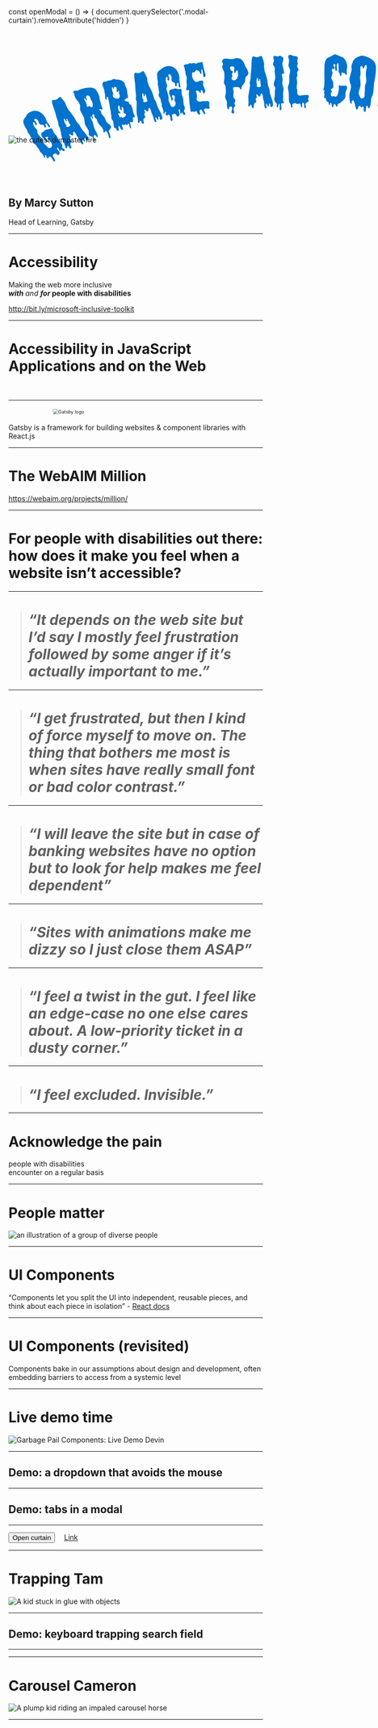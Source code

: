 

const openModal = () => {
    document.querySelector('.modal-curtain').removeAttribute('hidden')
}

<Slide>

<h1>
<svg
      xmlns="http://www.w3.org/2000/svg"
      x="0"
      y="0"
      enableBackground="new 0 0 1457.05 307.5"
      version="1.1"
      viewBox="0 0 1457.05 307.5"
      xmlSpace="preserve"
      style="min-width: 1200px; width: 100%;"
    >
      <title>Garbage Pail Components</title>
      <path
        style="fill: #0273ce;"
        className="0"
        d="M128.44 240.44c.47.75.74 1.55.82 2.41.08.86.1 1.72.06 2.59-.04.87-.05 1.69-.03 2.45.02.77.18 1.38.47 1.85.29.46 1.01.89 2.16 1.28 1.15.38 2.02 1.04 2.6 1.98.64 1.03.86 1.9.65 2.61-.21.71-.54 1.22-1.01 1.51-.75.47-1.54.5-2.37.11-.83-.39-1.63-.9-2.41-1.52-.78-.62-1.46-1.2-2.06-1.74-.6-.54-1.03-.72-1.31-.54-.28.18-.29.73-.03 1.67s.2 1.53-.17 1.76c-1.31.82-2.52.33-3.63-1.44a21.22 21.22 0 01-1.5-2.87c-.41-.97-.94-1.98-1.58-3.01-.47-.75-1.03-.92-1.68-.51-1.03.64-.84 2.08.56 4.33a16.27 16.27 0 002.07 2.7c.74.77 1.17 1.25 1.29 1.44 1.52 2.43 1.98 4.38 1.4 5.85-.58 1.46-1.34 2.49-2.27 3.07-.47.29-.98.42-1.52.37-.55-.05-1.09-.29-1.63-.74-1.81-1.86-3.31-2.81-4.5-2.84-1.19-.04-2.16.18-2.91.65-.28.17-.67.48-1.17.93-.5.44-.98.93-1.42 1.47-.44.54-.75 1.15-.9 1.83-.16.68-.06 1.3.29 1.87 1.75 2.8 3.26 5.33 4.54 7.59 1.27 2.25 1.35 3.73.23 4.43-1.4.88-2.63.47-3.68-1.21-.12-.19-.34-.6-.67-1.24s-.59-1.1-.76-1.38c-2.39-3.83-4.21-6.17-5.45-7.02-1.25-.85-2.19-1.07-2.85-.66-.47.29-.71.84-.74 1.63-.03.79-.32 1.37-.88 1.71-.66.41-1.43.57-2.33.48-.9-.09-1.67-.65-2.31-1.68-.47-.75-.82-1.73-1.06-2.95-.24-1.21-.44-1.96-.62-2.24-.41-.65-.99-.75-1.73-.28-.28.18-.4.51-.35 1 .05.49.08 1.06.09 1.7.01.64-.01 1.24-.05 1.79-.05.55-.26.94-.63 1.17-.75.47-1.38.28-1.91-.56-.35-.56-.76-1.54-1.24-2.93-.48-1.39-1.18-2.83-2.12-4.33-.7-1.12-1.87-2.37-3.51-3.75-1.64-1.38-2.78-2.58-3.42-3.61-.35-.56-.6-1.22-.74-1.97-.15-.75-.39-1.41-.74-1.97-.23-.37-.6-.86-1.1-1.46-.5-.59-.97-1.18-1.39-1.76-.43-.58-.83-1.07-1.22-1.48-.38-.41-.61-.66-.67-.75-.35-.56-.76-1.28-1.24-2.15-.48-.87-.86-1.54-1.15-2.01-.7-1.12-1.41-1.95-2.13-2.47-.72-.53-1.42-.97-2.09-1.32-.68-.36-1.33-.73-1.96-1.12-.63-.39-1.21-1-1.73-1.84-.81-1.31-1.19-2.73-1.11-4.28.08-1.54-.38-3.11-1.37-4.7-.35-.56-.87-1.34-1.56-2.34-.69-1-1.09-1.59-1.21-1.78-.53-.84-1.1-1.97-1.73-3.4-.63-1.42-1.12-2.42-1.47-2.98-.64-1.03-1.19-1.7-1.64-2-.45-.3-1.02-1.02-1.72-2.14-.17-.28-.4-.79-.66-1.53-.27-.74-.55-1.51-.85-2.29-.3-.79-.59-1.58-.89-2.37-.3-.79-.62-1.46-.97-2.03l-3.5-5.61c-1.41-2.88-2.55-5.29-3.43-7.21-.87-1.92-1.35-3.67-1.42-5.25-.08-1.58.22-3.19.88-4.83.66-1.64 1.85-3.59 3.57-5.83 1.05-1.43 1.89-2.7 2.5-3.8.61-1.09 1.23-2.09 1.83-2.99.61-.9 1.38-1.8 2.31-2.71.93-.9 2.24-1.88 3.92-2.93 3.65-2.27 7.26-3.55 10.85-3.84 3.59-.29 7.02.17 10.3 1.37 3.28 1.2 6.31 3.05 9.1 5.53 2.78 2.49 5.22 5.41 7.32 8.78.41.65 1.06 2.23 1.97 4.71.9 2.49 2.2 5.09 3.89 7.8.47.75 1.21 1.84 2.24 3.28 1.03 1.44 1.92 2.77 2.68 3.98.47.75.78 1.46.94 2.14.16.68-.23 1.31-1.16 1.89-.56.35-1.17.21-1.82-.42a11.04 11.04 0 01-1.68-2.07c-.29-.47-.59-1.1-.88-1.88-.3-.79-.85-1.84-1.67-3.15-.76-1.21-1.79-1.41-3.1-.6-.66.41-.91.99-.76 1.74.15.75.42 1.56.82 2.41.4.85.72 1.63.96 2.32.24.7.12 1.19-.34 1.48-1.12.7-1.95.99-2.48.87s-.91-.37-1.15-.75c-.18-.28-.43-.9-.77-1.86-.34-.96-.59-1.58-.77-1.86-.64-1.03-1.44-1.63-2.4-1.82-.96-.18-1.93-.29-2.93-.32-.99-.03-2-.18-3.01-.46-1.02-.27-1.9-1.02-2.66-2.24-.47-.75-.94-1.92-1.41-3.51-.47-1.59-.94-2.76-1.41-3.5-.93-1.5-1.84-2.58-2.72-3.27-.88-.68-1.68-1.13-2.39-1.33-.71-.2-1.31-.22-1.79-.05-.48.17-.81.31-1 .43-1.4.88-1.78 1.83-1.14 2.86.29.47.94 1.2 1.95 2.19 1.01 1 1.75 1.87 2.21 2.61.82 1.31 1.43 2.65 1.83 4.02.4 1.38.23 2.29-.52 2.76-.47.29-.98.45-1.55.48-.57.03-1.05-.28-1.46-.94-.47-.75-.79-1.58-.98-2.51-.19-.92-.48-1.71-.89-2.37-.47-.75-.96-1.18-1.5-1.31-.53-.12-.89-.13-1.08-.01-.47.29-.75.83-.85 1.6-.1.78-.04 1.65.17 2.62.22.97.49 1.93.83 2.89.34.96.71 1.77 1.12 2.42.93 1.5 1.74 2.68 2.41 3.56.68.88 1.29 1.6 1.84 2.17.55.57 1.05 1.06 1.51 1.49.46.43.9.97 1.3 1.62.87 1.4 1.24 3.03 1.09 4.87-.15 1.85.19 3.42 1 4.73.12.19.57.75 1.35 1.69.78.94 1.72 2.08 2.81 3.41s2.22 2.77 3.38 4.32c1.16 1.55 2.18 3.03 3.05 4.43 1.52 2.43 2.56 4.47 3.14 6.13.58 1.66 1.04 2.76 1.39 3.32.37.81.98 1.57 1.81 2.28.83.71 1.85 1.61 3.04 2.68.92.85 1.77 1.75 2.56 2.69.78.94 1.6 1.73 2.45 2.37.85.64 1.79 1 2.81 1.07 1.02.08 2.23-.32 3.64-1.2 1.59-.99 2.49-2.62 2.69-4.89.21-2.27-.33-4.44-1.61-6.49-.47-.75-1.26-1.55-2.38-2.41s-1.86-1.57-2.21-2.13c-.23-.37-.46-.94-.68-1.72-.22-.77-.41-1.59-.57-2.47-.16-.88-.33-1.67-.52-2.4-.19-.72-.38-1.23-.55-1.51-.87-1.4-2.03-2.05-3.45-1.94-1.43.11-2.28.25-2.56.43-.37.23-.74.59-1.09 1.07-.35.48-.38.95-.09 1.42.7 1.12 1.51 2.11 2.43 2.96.92.86 1.73 1.84 2.43 2.96 1.11 1.78 1.05 3.04-.16 3.8-1.22.76-2.35.29-3.4-1.39-.17-.28-.47-.81-.89-1.59-.42-.78-.75-1.35-.98-1.73-.87-1.4-2.05-2.55-3.52-3.46-1.47-.9-2.79-2.29-3.96-4.16-1.46-2.34-2.19-4.54-2.18-6.62 0-2.08.94-3.7 2.81-4.87.37-.23.81-.47 1.31-.72.5-.24.84-.42 1.02-.54.37-.23 1.1-.88 2.19-1.95 1.09-1.07 1.96-1.8 2.61-2.21.56-.35 1.32-.59 2.27-.73l2.86-.42 2.86-.42c.95-.14 1.71-.38 2.27-.73 1.96-1.22 3.3-1.83 4.02-1.83.72.01 1.49.67 2.3 1.97.7 1.12 1.36 2.6 1.97 4.42.62 1.83 1.25 3.25 1.89 4.28.29.47.76 1.06 1.39 1.76.64.71 1.3 1.46 1.99 2.26.69.8 1.39 1.6 2.08 2.4.69.8 1.22 1.48 1.57 2.04.99 1.59 2.1 3.73 3.31 6.41 1.22 2.68 2.32 4.82 3.31 6.41.41.65 1.27 1.58 2.6 2.76 1.37 1.23 2.35 2.34 2.99 3.36zM106.1 134.79c.99-.21 2.36-.32 4.11-.33 1.75-.01 3.37-.36 4.87-1.05 2.1-.96 3.61-2.04 4.51-3.24.9-1.2 2-2.1 3.31-2.69 1.4-.64 2.41-.55 3.02.25.61.81 1.74 2.23 3.39 4.26l3.61 4.34c.66.91 1.32 1.84 2.01 2.8.68.96 1.25 1.82 1.72 2.57.32.7.65 1.7 1 2.99.35 1.29.71 2.34 1.07 3.14 1.78 3.9 3.75 7.42 5.9 10.55.09.2.77 1.04 2.05 2.51 1.28 1.47 2.8 3.35 4.56 5.62 1.77 2.28 3.55 4.73 5.35 7.35 1.8 2.62 3.25 5.14 4.35 7.54.96 2.1 1.96 3.82 2.99 5.16 1.04 1.34 2.04 2.55 3.01 3.62.97 1.07 1.92 2.15 2.84 3.24.92 1.09 1.72 2.39 2.41 3.89.5 1.1 1.36 2.64 2.57 4.63 1.21 1.99 2.97 4.33 5.29 7.02 1.98 2.48 3.61 4.46 4.88 5.93 1.28 1.47 2.29 2.76 3.04 3.87a78.02 78.02 0 011.86 2.87c.49.8.98 1.76 1.49 2.86 1.87 4.1 1.56 6.73-.94 7.87-1.6.73-2.79.25-3.57-1.46-.23-.5-.43-1.07-.6-1.72-.18-.65-.38-1.22-.6-1.72-.55-1.2-1.27-1.59-2.17-1.18-.6.27-.87.82-.8 1.63.07.81.24 1.64.5 2.49.26.85.48 1.65.65 2.42.17.77-.04 1.29-.65 1.56-.5.23-1.06.06-1.68-.5-.62-.56-1.23-1.23-1.81-1.98-.59-.76-1.17-1.43-1.74-2.02-.57-.59-1.06-.79-1.46-.61-.51.47-.4 1.51.33 3.11.23.5.65 1.21 1.25 2.15.61.93 1.09 1.8 1.46 2.6.46 1 .61 1.81.47 2.42-.15.61-.47 1.03-.97 1.26-.7.32-1.46.12-2.27-.6s-1.59-1.69-2.33-2.93c-.74-1.23-1.48-2.59-2.22-4.06-.74-1.48-1.4-2.87-1.99-4.17-.88-1.65-2.05-3.36-3.51-5.11-1.46-1.75-2.72-3.77-3.77-6.08-1.1-2.4-2.24-4.3-3.42-5.7-1.18-1.39-2.32-1.84-3.42-1.34-.5.23-.74.76-.72 1.6.02.84.12 1.73.31 2.67s.27 1.85.24 2.7c-.03.86-.35 1.43-.95 1.7-.5.23-1.15.19-1.95-.11s-1.64-.67-2.51-1.12c-.87-.45-1.66-.85-2.36-1.19-.7-.34-1.2-.45-1.5-.31-.7.32-.78 1.08-.23 2.28.5 1.1.98 1.76 1.44 1.97.46.21.94.87 1.44 1.97.27.6.02 1.38-.75 2.34s-.93 1.94-.47 2.94c.27.6.79 1.27 1.55 2.01.76.74 1.35 1.56 1.76 2.46.59 1.3.66 2.24.2 2.81-.46.57-.98 1.17-1.54 1.79-.56.62-.96 1.47-1.2 2.54s.17 2.76 1.22 5.06c.55 1.2.98 2.34 1.28 3.4.31 1.07-.09 1.86-1.19 2.36-1 .46-1.83.35-2.5-.31-.67-.67-1.29-1.44-1.88-2.32-.58-.88-1.16-1.68-1.72-2.39-.57-.71-1.2-.9-1.9-.58-.3.14-.54.48-.7 1.04-.17.56-.3 1.13-.39 1.72-.09.59-.23 1.16-.39 1.72-.17.56-.4.91-.7 1.05-1.1.5-1.93.15-2.47-1.05-.32-.7-.54-1.32-.67-1.87s-.29-1.23-.48-2.05c-.19-.82-.49-1.8-.89-2.95-.4-1.14-1.01-2.62-1.84-4.42-.87-1.9-1.76-3.85-2.67-5.85-.91-2-1.54-3.77-1.88-5.31l-1.66-7.22-2.93-15.17c-.29-1.68-.63-2.98-1.04-3.88-.23-.5-.53-.82-.89-.96-.36-.13-.71-.55-1.03-1.25-.36-.8-.67-1.81-.93-3.02-.25-1.21-.45-2.63-.59-4.27-.29-1.68-.6-3.17-.95-4.46s-.8-2.75-1.36-4.37-1.21-3.65-1.96-6.09-1.67-5.77-2.75-9.99c-.74-2.68-1.74-5.73-3-9.15s-2.4-6.71-3.42-9.87c-1.02-3.16-1.67-5.92-1.96-8.27-.27-2.3.23-3.77 1.53-4.36zm27.96 44.55c-.5.23-.73.79-.69 1.67.04.89.18 1.92.41 3.08.23 1.17.57 2.37 1.02 3.62.45 1.25.88 2.32 1.29 3.22.5 1.1 1.03 1.86 1.58 2.27.55.41.99.85 1.32 1.3.14.3.16.81.06 1.52s.1 1.62.61 2.72c.55 1.2 2.37 1.09 5.48-.32 1.7-.78 2.78-1.51 3.25-2.21.47-.7.59-1.29.36-1.8-.23-.5-.62-1.1-1.19-1.81s-1.1-1.61-1.6-2.72c-1.14-2.5-2.08-4.49-2.82-5.97-.74-1.48-1.35-2.56-1.84-3.24-.49-.68-.86-1.09-1.1-1.22-.24-.13-.41-.17-.51-.13-.4.18-.53.58-.37 1.17.15.6.32 1.24.52 1.94s.32 1.37.37 2.01c.05.64-.17 1.08-.67 1.31-.5.23-1 0-1.49-.68s-.96-1.5-1.39-2.45c-.43-.95-.87-1.78-1.31-2.48-.46-.72-.89-.98-1.29-.8zM246.29 197.65c.55 1.56.51 2.94-.11 4.15-.62 1.21-1.37 2.32-2.24 3.33-.87 1.01-1.63 2-2.27 2.99-.64.99-.77 2.05-.36 3.19.11.31.4.82.89 1.52.48.71.94 1.68 1.38 2.92.91 2.59 1.43 4.98 1.56 7.15.12 2.17-.23 3.41-1.06 3.7-.93.33-1.69-.34-2.28-2-.44-1.25-.78-2.38-1.02-3.4-.25-1.02-.46-1.79-.64-2.31-.29-.83-.7-1.83-1.23-2.98-.52-1.16-1.09-2.27-1.7-3.34-.61-1.07-1.19-1.97-1.74-2.71s-1.04-1.04-1.45-.89c-.62.22-1.1.53-1.42.94-.33.4-.57.78-.74 1.13-.17.35-.31.69-.43 1.02-.12.33-.38.57-.8.72-.31.11-.65.14-1.02.1-.37-.05-.64-.33-.82-.85-.15-.42-.28-1.3-.41-2.65-.13-1.35-.39-2.6-.79-3.74-.88-2.49-2.43-4.92-4.67-7.28-2.51-2.5-4.51-4.77-5.99-6.81-1.48-2.04-2.44-3.69-2.88-4.94-.25-.72-.42-1.36-.5-1.92-.08-.55-.23-1.15-.45-1.77-.62-1.76-1.71-3.19-3.26-4.28-1.55-1.08-2.54-2.25-2.98-3.5-.4-1.14-.59-2-.57-2.6.02-.59-.15-1.41-.51-2.44-.4-1.14-1.07-1.55-2-1.22-.83.29-1.49.82-1.98 1.57-.49.76-.43 2.02.2 3.78.44 1.25.81 2.05 1.11 2.41.3.36.54.8.73 1.32.15.42.13.71-.04.89-.17.18-.36.3-.57.38-.52.18-1-.03-1.45-.63-.45-.6-.88-1.26-1.31-1.99s-.83-1.37-1.21-1.94c-.38-.57-.82-.76-1.34-.58-.62.22-.6 1.26.05 3.13.11.31.4.97.87 1.97s.92 2.04 1.36 3.11c.43 1.07.88 2.08 1.33 3.03.45.95.71 1.53.79 1.73.18.52.42 1.37.72 2.54.3 1.18.64 2.55 1.01 4.11.38 1.56.8 3.19 1.28 4.88.48 1.7.96 3.22 1.43 4.57.73 2.08 1.75 4.05 3.05 5.92 1.3 1.88 2.37 4 3.22 6.39.99 2.8 1.59 4.75 1.8 5.84.21 1.09-.1 1.79-.93 2.08-.83.29-1.52.16-2.07-.41a10.56 10.56 0 01-1.47-1.93c-.43-.72-.87-1.39-1.31-1.99-.45-.6-.98-.79-1.6-.57-.93.33-1.64 1.13-2.12 2.41-.48 1.28-.52 2.49-.12 3.63.4 1.14 1.02 2.41 1.87 3.8.84 1.39 1.32 2.25 1.43 2.56.37 1.04-.07 1.78-1.32 2.21-.83.29-1.42.12-1.76-.52-.34-.64-.64-1.32-.9-2.05-.11-.31-.3-.92-.55-1.82a45.2 45.2 0 00-.66-2.13c-.4-1.14-.91-2.16-1.51-3.05-.61-.9-2.04-1.58-4.31-2.07-1.75-.32-2.85-.8-3.31-1.46-.46-.65-.79-1.24-.97-1.76-.11-.31-.16-.88-.16-1.69 0-.82.04-1.7.11-2.66.07-.96.09-1.9.05-2.82-.03-.92-.12-1.59-.27-2-.47-1.35-1.14-2.75-2-4.19-.86-1.45-1.7-2.84-2.53-4.18-.82-1.34-1.6-2.55-2.33-3.64-.73-1.08-1.19-1.88-1.37-2.4-.55-1.56-.97-3.25-1.26-5.07-.29-1.82-.55-3.54-.77-5.15-.22-1.61-.38-3.07-.49-4.38-.11-1.3-.25-2.21-.44-2.73-.4-1.14-1.04-2.52-1.9-4.14-.86-1.62-1.77-3.28-2.72-4.99-.95-1.71-1.82-3.26-2.61-4.68-.79-1.41-1.31-2.48-1.57-3.21-.8-2.28-1.05-4.79-.73-7.53.32-2.74.04-5.35-.84-7.84-.77-2.18-1.95-4.21-3.55-6.1-1.6-1.89-2.65-3.21-3.15-3.96-.51-1.1-1.38-2.43-2.62-3.97-1.24-1.54-2.03-2.78-2.36-3.72-.37-1.04-.67-2.39-.9-4.05-.24-1.67-.56-3.07-.96-4.21-.11-.31-.39-.76-.83-1.37-.45-.6-.76-1.16-.94-1.68-.29-.83-.18-1.57.35-2.22.53-.65 1.1-1.09 1.73-1.31.41-.15 1-.21 1.77-.19.77.02 1.56.04 2.38.04.82 0 1.61.02 2.38.04.76.02 1.3-.02 1.62-.13.83-.29 1.85-.8 3.05-1.51 1.2-.71 2.22-1.22 3.05-1.51 1.76-.62 3.88-1.22 6.36-1.81 2.48-.58 4.6-1.18 6.36-1.81l-.16.05c5.31-.82 9.65-1.07 13.03-.75 3.38.33 6.04.93 7.99 1.82 1.95.89 3.36 1.94 4.25 3.14.89 1.2 1.6 2.23 2.14 3.09 1.18 2.03 2.23 3.94 3.15 5.71.92 1.78 1.8 3.86 2.64 6.24.44 1.25.74 3.01.9 5.28.16 2.28.46 4.04.9 5.28.66 1.87 1.33 4.28 2.03 7.25.69 2.96 1.37 5.38 2.03 7.25.37 1.04.72 1.79 1.06 2.25.34.47.56.85.67 1.16.33.93.33 1.84-.01 2.71-.33.88-.86 1.44-1.59 1.7-.73.26-1.65-.03-2.75-.87-1.11-.83-2.03-1.12-2.75-.87-.52.18-.69.53-.5 1.05.4 1.14 1.17 2.07 2.29 2.78 1.13.71 1.89 1.64 2.29 2.78.22.62.31 1.29.27 2-.04.71.09 1.49.38 2.32.44 1.25 1.21 2.43 2.3 3.56 1.52 1.68 2.55 2.77 3.08 3.29.53.51 1.14 1.24 1.81 2.16.5.76 1.01 1.71 1.54 2.87.52 1.16 1.02 2.32 1.5 3.5.47 1.18.92 2.3 1.36 3.37.44 1.07.92 1.86 1.45 2.38.43.55 1.13 1.21 2.09 1.97.97.77 1.98 1.58 3.04 2.43 1.06.85 2.04 1.73 2.94 2.64.9.94 1.5 1.81 1.79 2.64zm-44.83-57.68c-.91-2.59-1.67-4.16-2.27-4.71-.6-.55-1.03-1.18-1.28-1.91-.4-1.14-.61-1.97-.62-2.49-.01-.52-.1-1.04-.29-1.56-.73-2.07-1.87-3.65-3.42-4.74-1.55-1.08-3.36-1.26-5.44-.53-.93.33-1.42 1.11-1.45 2.35-.03 1.24.16 2.42.56 3.57.11.31.3.77.57 1.37.27.6.44 1.01.52 1.22.4 1.14.29 1.82-.33 2.04-.62.22-1.14.08-1.55-.42-.41-.5-.81-1.05-1.2-1.68-.39-.62-.82-1.17-1.28-1.65-.46-.48-.95-.63-1.47-.45s-.54.95-.06 2.3c.11.31.43 1.05.95 2.2.52 1.16 1.09 2.36 1.71 3.6.61 1.24 1.18 2.44 1.71 3.6.52 1.16.84 1.89.95 2.2.33.93.48 1.79.46 2.55-.02.77.11 1.56.41 2.39.48 1.35 1.33 1.8 2.58 1.36.62-.22 1.08-.5 1.37-.83.29-.33.64-.58 1.06-.72.41-.15.88-.05 1.41.29.53.34 1.1.72 1.72 1.14.62.43 1.24.79 1.87 1.09.63.3 1.26.34 1.88.12 1.45-.51 2.23-1.86 2.33-4.06.09-2.18-.37-4.73-1.4-7.64zM300.27 164.95c.12.43.33.99.64 1.71.31.71.66 1.44 1.04 2.2.38.75.74 1.45 1.09 2.09.35.65.57 1.13.66 1.44.62 2.23.13 3.56-1.46 4-.85.24-1.43.2-1.74-.12-.32-.31-.58-.44-.79-.38-.53.15-.74.83-.63 2.06.11 1.23.24 2.53.4 3.91.15 1.38.21 2.71.16 3.98-.05 1.27-.44 2.01-1.18 2.21-.85.24-1.68.03-2.48-.6s-1.63-.83-2.48-.6c-.85.24-1.17 1.15-.95 2.75.21 1.6.57 3.29 1.07 5.1.5 1.8.88 3.49 1.15 5.08.27 1.58.08 2.46-.55 2.64-.64.18-1.16-.05-1.56-.68-.41-.63-.68-1.21-.83-1.74-.09-.32-.23-.85-.44-1.59-.21-.74-.39-1.52-.56-2.33-.17-.81-.34-1.53-.51-2.17-.18-.64-.29-1.06-.35-1.27-.32-1.17-1.02-1.6-2.07-1.31-.64.18-.94.72-.92 1.62.02.91-.39 1.48-1.24 1.71-.64.18-1.42-.09-2.36-.8-.94-.71-1.88-.93-2.84-.67-.74.21-1.17.52-1.28.95-.11.43-.43.72-.96.87-.74.21-1.47-.05-2.18-.77-.71-.71-1.49-.96-2.34-.72-.64.18-.94.63-.91 1.36.03.73.14 1.42.31 2.05.26.95.63 1.97 1.1 3.03.47 1.07.77 1.87.92 2.4.23.85.29 1.66.16 2.44-.13.78-.67 1.3-1.62 1.56-1.17.32-2.12-.01-2.85-1.01s-1.37-2.16-1.91-3.49c-.54-1.34-1.04-2.54-1.51-3.61-.47-1.07-1.02-1.52-1.66-1.34-.95.26-1.39.96-1.31 2.07.08 1.12.24 2.3.47 3.55.23 1.25.39 2.43.47 3.55.08 1.12-.3 1.8-1.15 2.03-.53.15-1.33.14-2.4-.02-1.07-.16-1.86-1.14-2.36-2.94-.35-1.27-.82-2.11-1.38-2.53-.57-.41-1.14-.71-1.7-.9-.57-.19-1.08-.39-1.54-.6-.46-.21-.79-.7-1-1.44-.62-2.23-.97-4.41-1.05-6.56-.08-2.15-.5-4.6-1.27-7.35-.26-.95-.54-1.65-.83-2.08-.29-.43-.62-.79-.99-1.1-.37-.3-.68-.61-.94-.94-.26-.33-.48-.81-.66-1.44-.26-.96-.43-1.88-.51-2.77s-.17-2.06-.29-3.52c-.12-1.45-.32-3.33-.62-5.65-.3-2.31-.77-5.44-1.4-9.37-.9-4.89-1.64-9.02-2.23-12.39-.59-3.37-1.14-6.16-1.63-8.36-.5-2.2-.88-3.89-1.15-5.08-.27-1.18-.49-2.09-.67-2.73-.82-2.97-1.55-4.36-2.19-4.19-.53.15-.86.61-.99 1.39-.13.78-.21 1.6-.26 2.47-.05.87-.11 1.69-.18 2.45-.08.77-.33 1.2-.75 1.32-.53.15-1-.21-1.41-1.07-.41-.85-.79-1.92-1.14-3.19-.5-1.8-.66-3.61-.48-5.43.18-1.82-.1-4.05-.83-6.7-.24-.85-.42-2.02-.55-3.53-.13-1.5-.29-2.57-.46-3.21-.79-2.86-1.71-5.46-2.76-7.8-1.05-2.33-1.58-3.55-1.61-3.66-.5-1.8-.35-3.64.44-5.52.79-1.87 1.93-3.02 3.42-3.43.53-.15 1.36-.15 2.48 0 1.12.14 2 .13 2.64-.05.53-.15 1.33-.57 2.39-1.26 1.06-.69 2.18-1.2 3.34-1.53.21-.06.95-.06 2.22-.02 1.27.05 2.17 0 2.7-.15.64-.18 1.62-.65 2.95-1.42 1.33-.77 2.42-1.27 3.26-1.5 1.17-.32 2.68-.23 4.53.29 1.85.51 3.01.77 3.46.75 5.41-.24 9.92.79 13.53 3.1 3.61 2.31 5.85 5.06 6.73 8.24.85 3.08 1.72 5.49 2.6 7.24.88 1.75 1.37 2.79 1.46 3.11.32 1.17.63 2.48.92 3.94.29 1.46.52 3.31.68 5.55.13 2.13.37 4.01.7 5.63.33 1.62.6 3 .8 4.14.2 1.14.23 2.05.07 2.72-.16.67-.61 1.11-1.35 1.31-.53.15-.92.08-1.17-.19-.25-.27-.64-.34-1.17-.19-.64.18-1.02.65-1.15 1.43-.13.78-.67 1.3-1.62 1.56-.85.24-1.4.42-1.65.54-.25.13-.29.51-.11 1.14.32 1.17 1.03 1.97 2.12 2.41 1.09.44 2.23.75 3.43.94 1.19.18 2.31.42 3.36.7 1.05.28 1.67.79 1.88 1.53.18.63.18 1.18.02 1.62-.16.45-.21.77-.16.98.12.42.8 1.04 2.05 1.83 1.9 1.08 3.2 2.4 3.92 3.96.72 1.57 1.36 3.36 1.92 5.38.5 1.8.91 3.51 1.25 5.13.38 1.65.8 3.59 1.32 5.85zm-34.49-51.57c-.35-1.27-.69-1.86-1.01-1.77-.21.06-.44.67-.69 1.82-.25 1.16-.7 1.82-1.33 1.99-.21.06-.61.06-1.2-.01-.59-.06-1.02-.58-1.28-1.53a9.186 9.186 0 01-.15-4.24c.28-1.45.16-3.13-.37-5.03-.23-.85-.83-1.37-1.8-1.56-.97-.19-1.93-.15-2.88.11-.64.18-1.03.52-1.17 1.01a4.4 4.4 0 00-.16 1.59c.04.56.09 1.06.16 1.5.06.44-.01.69-.22.75-.42.12-.79-.06-1.09-.55-.31-.49-.63-1.03-.96-1.62-.34-.59-.66-1.13-.96-1.62-.31-.49-.67-.67-1.1-.55-.53.15-.83.63-.88 1.44-.06.82-.01 1.72.15 2.7a65.254 65.254 0 001.22 5.66c.24.85.49 1.58.78 2.18.28.61.5 1.18.64 1.7.35 1.27.33 2.62-.08 4.04-.41 1.43-.45 2.72-.12 3.89.41 1.49 1.19 2.64 2.33 3.46 1.14.83 2.39 1.42 3.75 1.79 1.36.37 2.67.58 3.94.62 1.27.05 2.27-.03 3.02-.24 1.48-.41 2.48-1.54 3-3.4.51-1.85.52-3.68.02-5.49-.15-.53-.41-1.06-.78-1.58-.38-.52-.63-1.05-.78-1.58-.23-.85-.25-1.84-.05-2.98.17-1.14.2-1.97.05-2.5zm17.21 55.33c-.18-.64-.55-1.05-1.11-1.23a8.63 8.63 0 00-1.73-.38c-.59-.06-1.13-.17-1.63-.32s-.83-.54-1.01-1.18c-.53-1.91-.8-3.91-.81-6.02-.01-2.11-.18-3.74-.5-4.91-.67-2.44-1.86-3.42-3.56-2.95-.53.15-.78.59-.75 1.32.03.73.16 1.5.38 2.29s.37 1.55.46 2.27c.08.72-.14 1.15-.67 1.3-.85.24-1.67-.14-2.45-1.12-.79-.98-1.38-2.21-1.79-3.7-.15-.53-.23-1.13-.25-1.81-.02-.68-.19-1.6-.51-2.77-.38-1.38-1-1.95-1.84-1.72-.74.21-1.29 1.21-1.64 3.02-.36 1.81-.15 4.09.61 6.85.59 2.12 1.52 3.75 2.81 4.87 1.28 1.13 2.03 2.06 2.23 2.8.21.74-.12 1.23-.96 1.47-.32.09-.85.01-1.61-.24-.75-.25-1.4-.3-1.92-.15-.85.24-1.11.94-.79 2.1.26.95.67 1.73 1.24 2.31.56.59 1.09 1.78 1.59 3.58.18.64.46 1.16.86 1.56.4.4.86.53 1.39.38.21-.06.49-.19.83-.4.34-.21.62-.34.83-.4 1.06-.29 1.82-.02 2.28.82.46.84.96 1.19 1.49 1.04 3.07-.85 5.35-2.22 6.82-4.12 1.45-1.87 2.03-3.4 1.71-4.56zM305.05 68.96c1.01 0 2.38.18 4.09.53 1.71.36 3.37.35 4.99 0 2.25-.5 3.95-1.24 5.08-2.22 1.13-.98 2.4-1.63 3.8-1.94 1.5-.33 2.47-.04 2.9.88.43.92 1.24 2.54 2.43 4.87l2.62 5c.45 1.03.91 2.08 1.38 3.16.46 1.08.84 2.04 1.14 2.87.17.75.28 1.8.35 3.13.07 1.34.2 2.43.39 3.29.93 4.19 2.12 8.04 3.57 11.55.05.22.54 1.18 1.48 2.88.94 1.71 2.04 3.86 3.29 6.46s2.48 5.37 3.7 8.31c1.21 2.94 2.1 5.7 2.67 8.28.5 2.25 1.11 4.15 1.84 5.67.73 1.53 1.46 2.92 2.19 4.16.72 1.25 1.42 2.5 2.1 3.76.67 1.26 1.19 2.7 1.54 4.31.26 1.18.77 2.87 1.54 5.07s2 4.85 3.7 7.97c1.42 2.84 2.59 5.12 3.54 6.82.94 1.71 1.66 3.18 2.16 4.42.5 1.24.9 2.31 1.21 3.19.31.89.59 1.92.86 3.11.97 4.4.12 6.9-2.57 7.5-1.72.38-2.78-.34-3.18-2.17-.12-.54-.2-1.14-.23-1.81-.04-.67-.11-1.27-.23-1.81-.29-1.29-.91-1.83-1.88-1.61-.64.14-1.02.62-1.12 1.43-.1.81-.11 1.66-.03 2.54.08.88.13 1.72.13 2.5 0 .79-.31 1.25-.96 1.4-.54.12-1.05-.17-1.54-.84-.49-.68-.94-1.46-1.36-2.32-.42-.87-.84-1.65-1.28-2.34-.43-.69-.87-.99-1.3-.9-.6.36-.71 1.39-.33 3.11.12.54.38 1.32.78 2.36.4 1.04.69 1.99.88 2.85.24 1.07.22 1.89-.05 2.46-.27.57-.67.91-1.21 1.03-.75.17-1.45-.19-2.09-1.06-.64-.87-1.2-1.99-1.67-3.35a56.76 56.76 0 01-1.32-4.44c-.41-1.6-.77-3.1-1.08-4.49-.51-1.8-1.3-3.71-2.36-5.73-1.07-2.02-1.87-4.26-2.42-6.73-.57-2.58-1.29-4.67-2.15-6.29-.86-1.61-1.89-2.29-3.07-2.03-.54.12-.88.59-1.04 1.41-.16.82-.24 1.72-.25 2.68-.01.96-.12 1.86-.33 2.69-.21.84-.64 1.32-1.28 1.46-.54.12-1.17-.05-1.89-.51s-1.46-1-2.22-1.62c-.76-.62-1.44-1.17-2.06-1.66-.61-.48-1.08-.69-1.4-.62-.75.17-.99.89-.7 2.18.26 1.18.59 1.93 1 2.23.41.31.74 1.05 1 2.23.14.64-.27 1.36-1.22 2.13-.96.78-1.31 1.7-1.08 2.77.14.64.51 1.41 1.1 2.29.59.88.99 1.81 1.21 2.77.31 1.4.18 2.33-.4 2.79-.57.46-1.2.94-1.88 1.43-.68.49-1.25 1.23-1.7 2.23-.45 1-.41 2.74.14 5.21.29 1.29.46 2.49.54 3.6s-.48 1.79-1.66 2.06c-1.07.24-1.87-.04-2.38-.83-.51-.79-.96-1.68-1.35-2.66-.39-.99-.78-1.88-1.19-2.7-.41-.81-.99-1.13-1.74-.97-.32.07-.62.36-.91.87-.28.51-.53 1.05-.74 1.6-.21.55-.46 1.09-.75 1.6-.28.51-.58.8-.9.88-1.18.26-1.92-.25-2.2-1.54-.17-.75-.26-1.41-.27-1.97-.01-.56-.03-1.26-.04-2.1-.02-.84-.1-1.86-.26-3.07-.15-1.2-.44-2.78-.87-4.71-.45-2.04-.91-4.13-1.39-6.28-.47-2.15-.72-4.01-.73-5.58l-.12-7.41.3-15.45c.07-1.71 0-3.04-.21-4.01-.12-.54-.34-.91-.67-1.12-.33-.21-.58-.69-.74-1.44-.19-.86-.28-1.91-.27-3.15.01-1.24.11-2.67.32-4.29.07-1.71.07-3.23 0-4.56-.07-1.34-.21-2.85-.42-4.56-.21-1.7-.42-3.82-.65-6.36-.22-2.54-.42-5.99-.6-10.34-.17-2.78-.5-5.97-1.02-9.58-.52-3.6-.94-7.06-1.28-10.36-.34-3.3-.4-6.13-.19-8.49.27-2.31 1.07-3.65 2.47-3.96zm18.02 49.42c-.54.12-.88.62-1.02 1.49-.14.88-.23 1.91-.25 3.1-.02 1.19.06 2.44.24 3.75s.37 2.45.59 3.42c.26 1.18.62 2.03 1.07 2.55.45.52.79 1.04 1.02 1.55.07.32-.02.82-.26 1.49-.25.68-.24 1.6.02 2.78.28 1.29 2.09 1.57 5.42.83 1.83-.4 3.04-.9 3.64-1.48.6-.58.85-1.14.73-1.68s-.38-1.21-.79-2.02c-.41-.81-.74-1.81-1-2.99-.59-2.68-1.1-4.83-1.5-6.43-.41-1.6-.78-2.78-1.12-3.55-.34-.77-.61-1.24-.82-1.42-.21-.18-.37-.26-.47-.23-.43.1-.63.45-.61 1.06.02.61.06 1.28.1 2 .05.72.03 1.4-.06 2.04-.09.64-.4 1.02-.93 1.13-.54.12-.98-.21-1.32-.98-.34-.77-.62-1.66-.85-2.69-.23-1.02-.48-1.92-.77-2.7-.28-.77-.63-1.12-1.06-1.02zM424.23 152.91c.15.87.1 1.72-.14 2.54-.25.83-.55 1.63-.92 2.42-.36.79-.68 1.54-.94 2.26-.27.72-.35 1.35-.26 1.89.09.54.6 1.21 1.52 1.99.92.79 1.47 1.72 1.67 2.81.21 1.19.08 2.08-.37 2.66-.46.58-.96.92-1.5 1.02-.87.15-1.61-.11-2.23-.78a12.17 12.17 0 01-1.66-2.31c-.49-.86-.91-1.66-1.25-2.38-.35-.72-.69-1.05-1.01-.99-.33.06-.54.57-.65 1.54-.11.97-.38 1.49-.81 1.57-1.52.27-2.46-.63-2.82-2.69-.19-1.08-.29-2.15-.31-3.21-.02-1.06-.13-2.18-.34-3.38-.15-.87-.61-1.23-1.37-1.1-1.19.21-1.56 1.61-1.1 4.21.21 1.19.51 2.28.91 3.27.4.99.61 1.59.65 1.81.49 2.82.2 4.79-.89 5.93-1.09 1.14-2.17 1.8-3.25 2-.54.09-1.06.02-1.55-.23s-.9-.68-1.23-1.29c-.98-2.4-2.01-3.84-3.1-4.31s-2.07-.64-2.93-.49c-.33.06-.8.2-1.43.42-.63.22-1.25.5-1.87.83-.61.33-1.12.78-1.52 1.36-.4.57-.55 1.18-.43 1.83.57 3.25 1.02 6.16 1.36 8.72.34 2.56-.14 3.96-1.44 4.19-1.62.29-2.61-.55-2.95-2.5-.04-.22-.09-.68-.16-1.4-.07-.71-.13-1.23-.19-1.56-.78-4.44-1.59-7.29-2.42-8.54-.83-1.25-1.63-1.81-2.39-1.67-.54.09-.97.51-1.29 1.23-.32.73-.8 1.14-1.46 1.26-.76.13-1.54-.01-2.34-.43-.8-.42-1.3-1.23-1.51-2.42-.15-.87-.11-1.91.12-3.12.23-1.21.32-1.98.27-2.31-.13-.76-.63-1.06-1.5-.91-.32.06-.56.32-.7.79-.14.47-.33 1.01-.56 1.61-.23.6-.47 1.14-.72 1.63s-.59.77-1.02.85c-.87.15-1.38-.26-1.56-1.24-.11-.65-.13-1.71-.05-3.17s-.03-3.07-.34-4.8c-.23-1.3-.84-2.89-1.84-4.79-1-1.89-1.61-3.43-1.82-4.62-.11-.65-.1-1.35.05-2.1.15-.75.16-1.45.05-2.1-.08-.43-.24-1.02-.48-1.76s-.45-1.46-.63-2.15-.37-1.3-.57-1.83c-.2-.52-.31-.84-.33-.95-.11-.65-.23-1.47-.35-2.45-.12-.98-.22-1.75-.32-2.29-.23-1.3-.58-2.33-1.04-3.08-.47-.75-.95-1.43-1.44-2.01-.5-.58-.96-1.17-1.4-1.77-.44-.59-.74-1.38-.92-2.35-.27-1.52-.08-2.97.57-4.37.65-1.4.81-3.02.49-4.86-.11-.65-.3-1.56-.57-2.75-.26-1.18-.41-1.88-.45-2.1-.17-.98-.28-2.24-.33-3.8-.05-1.55-.13-2.66-.24-3.31-.21-1.19-.46-2.01-.77-2.46-.3-.45-.57-1.32-.79-2.62-.06-.33-.07-.88-.04-1.67.03-.79.05-1.6.07-2.44l.06-2.52c.02-.84-.03-1.59-.14-2.24l-1.14-6.5c-.23-3.2-.38-5.85-.47-7.96-.09-2.1.12-3.9.65-5.39.52-1.49 1.4-2.87 2.62-4.15 1.23-1.27 3.06-2.63 5.49-4.06 1.51-.93 2.76-1.79 3.74-2.58.98-.78 1.92-1.48 2.82-2.09.9-.6 1.95-1.15 3.15-1.64s2.77-.9 4.72-1.25c4.23-.74 8.05-.57 11.48.5 3.43 1.07 6.43 2.78 9.02 5.12 2.59 2.34 4.7 5.18 6.35 8.52 1.65 3.34 2.81 6.96 3.5 10.86.13.76.15 2.46.06 5.1-.1 2.64.13 5.53.68 8.67.15.87.43 2.16.85 3.87.41 1.72.74 3.28.99 4.69.15.87.18 1.64.07 2.33-.1.69-.7 1.13-1.78 1.32-.65.11-1.16-.24-1.53-1.07-.37-.83-.63-1.68-.78-2.54-.09-.54-.13-1.23-.11-2.07.02-.84-.1-2.02-.37-3.54-.25-1.41-1.13-1.98-2.65-1.71-.76.13-1.21.58-1.36 1.33-.15.75-.2 1.6-.14 2.54.05.94.06 1.78.02 2.51-.04.73-.33 1.15-.87 1.24-1.3.23-2.17.19-2.62-.13-.45-.31-.71-.69-.78-1.12-.06-.33-.06-.99-.02-2.01.04-1.01.04-1.68-.02-2.01-.21-1.19-.72-2.05-1.54-2.58-.82-.53-1.68-.99-2.59-1.39-.91-.4-1.78-.92-2.62-1.55-.84-.63-1.38-1.66-1.63-3.06-.15-.87-.15-2.12.01-3.77s.16-2.9.01-3.77c-.3-1.73-.74-3.08-1.29-4.04-.56-.96-1.13-1.67-1.71-2.13-.58-.46-1.13-.7-1.63-.72-.51-.02-.87-.02-1.09.02-1.62.28-2.33 1.02-2.12 2.21.1.54.42 1.46.99 2.76.56 1.3.92 2.38 1.07 3.25.27 1.52.33 2.99.19 4.41s-.65 2.21-1.51 2.36c-.54.1-1.08.05-1.62-.14-.54-.18-.87-.66-1-1.42-.15-.87-.14-1.76.03-2.69.17-.92.19-1.76.06-2.52-.15-.87-.45-1.46-.9-1.77-.45-.31-.78-.45-.99-.41-.54.1-1 .48-1.39 1.16-.38.68-.66 1.51-.82 2.49-.16.98-.27 1.97-.31 2.99-.05 1.01 0 1.9.13 2.66.3 1.74.6 3.14.9 4.2.3 1.07.6 1.96.89 2.69.3.73.58 1.38.84 1.95.27.57.47 1.23.6 1.99.29 1.62.01 3.26-.81 4.92-.83 1.65-1.11 3.24-.84 4.75.04.22.24.91.61 2.07.37 1.17.81 2.57 1.32 4.21.51 1.64 1.01 3.4 1.51 5.26.5 1.87.88 3.61 1.17 5.24.49 2.82.7 5.1.61 6.84-.09 1.75-.07 2.94.04 3.59.04.89.32 1.82.82 2.79.51.97 1.11 2.18 1.81 3.62.53 1.14.99 2.29 1.36 3.45.37 1.17.83 2.2 1.38 3.11.55.91 1.28 1.59 2.2 2.04.92.46 2.19.54 3.81.25 1.84-.32 3.28-1.5 4.33-3.52 1.04-2.03 1.35-4.23.93-6.61-.15-.87-.59-1.91-1.3-3.12-.72-1.22-1.13-2.15-1.24-2.8-.08-.43-.07-1.05.01-1.84.08-.8.22-1.63.4-2.5.18-.87.32-1.67.41-2.42.09-.74.11-1.28.05-1.6-.28-1.62-1.11-2.65-2.47-3.09-1.36-.43-2.2-.62-2.53-.56-.43.08-.9.27-1.41.58-.5.31-.71.74-.61 1.28.23 1.3.61 2.52 1.14 3.65.53 1.14.92 2.35 1.14 3.65.36 2.06-.17 3.21-1.57 3.46-1.41.25-2.28-.6-2.62-2.56-.06-.32-.14-.92-.23-1.8-.1-.88-.19-1.53-.26-1.96-.28-1.62-.94-3.13-1.96-4.51s-1.73-3.16-2.11-5.32c-.47-2.71-.32-5.02.46-6.95.78-1.92 2.25-3.08 4.42-3.46.43-.08.92-.13 1.48-.18.55-.04.93-.08 1.15-.12.43-.08 1.35-.41 2.76-.99 1.41-.58 2.49-.94 3.25-1.07.65-.11 1.44-.06 2.38.17.93.23 1.87.46 2.8.68.93.23 1.86.46 2.8.68.93.23 1.72.28 2.38.17 2.28-.4 3.74-.46 4.41-.19.66.28 1.13 1.17 1.39 2.69.23 1.3.29 2.91.18 4.83-.11 1.92-.06 3.47.15 4.66.09.54.3 1.26.63 2.15.32.89.66 1.84 1 2.84.34 1 .69 2 1.03 3 .34 1 .57 1.83.69 2.48.32 1.84.54 4.23.67 7.17.12 2.94.35 5.33.67 7.17.13.76.59 1.94 1.37 3.53.76 1.63 1.26 3.02 1.47 4.21zM483.3 141.31c.12.87.02 1.91-.31 3.13-.33 1.21-.44 2.2-.33 2.96.06.44.21 1.11.45 2.02.24.91.44 1.96.61 3.16.26 1.85-.42 2.89-2.06 3.12-.33.05-.86.04-1.59-.03-.73-.06-1.52-.15-2.37-.25-.85-.1-1.69-.18-2.53-.22-.84-.05-1.48-.04-1.91.02-.98.14-1.75.58-2.31 1.33-.56.75-.77 1.61-.63 2.59.42 1.38.93 2.45 1.54 3.2.6.75 1.06 2.21 1.37 4.39.09.65.08 1.13-.05 1.42-.13.29-.57.5-1.33.6-.65.09-1.34-.45-2.06-1.62-.72-1.18-1.46-2.49-2.22-3.94a44.27 44.27 0 00-2.3-3.92c-.78-1.17-1.55-1.7-2.31-1.59-1.2.17-2.1.88-2.7 2.13-.6 1.25-.86 2.15-.79 2.69.09.65.34 1.23.74 1.73.4.5.64 1.02.72 1.56.22 1.52.13 2.54-.24 3.03-.38.5-.89.79-1.54.89-1.31.18-2.33-.2-3.08-1.15s-1.4-2.05-1.97-3.3c-.57-1.25-1.09-2.37-1.56-3.36-.47-.99-1.04-1.44-1.69-1.34-.22.03-.54.49-.97 1.39-.43.89-1.03 1.39-1.79 1.5-.55.08-1.39-.22-2.54-.89-1.15-.67-2-.97-2.54-.89-.33.05-.74.27-1.24.67s-.91.63-1.24.67c-.76.11-1.32-.12-1.68-.68-.36-.56-.65-1.24-.87-2.04-.23-.8-.37-1.61-.43-2.44-.06-.82-.17-1.39-.32-1.71l-.44-3.1c-.06-.43-.13-1.09-.2-1.97-.07-.88-.14-1.59-.22-2.14l-.51-3.59c-.18-1.31-.36-2.95-.53-4.92-.17-1.98-.32-4.04-.46-6.18-.14-2.15-.29-4.21-.46-6.18-.17-1.98-.34-3.62-.53-4.92-.14-.98-.18-2.06-.12-3.23s.15-2.27.28-3.29c.13-1.02.26-1.9.38-2.64.12-.74.16-1.22.13-1.43-.22-1.52-1.14-2.17-2.77-1.94-.33.05-.7.18-1.11.41-.41.23-.78.36-1.11.41-.65.09-1.11-.18-1.36-.81-.26-.63-.42-1.22-.5-1.76-.06-.43-.1-.87-.1-1.32-.01-.44.1-1.07.32-1.88.73-1.88 1.08-3.93 1.05-6.15-.04-2.22-.18-4.25-.45-6.1-.4-2.83-.4-5.36.01-7.58.41-2.22.47-4.37.17-6.44-.05-.33-.19-.78-.44-1.35l-.86-1.96c-.33-.73-.63-1.49-.91-2.29-.28-.79-.46-1.46-.53-2.01-.12-.87-.21-1.86-.25-2.96-.05-1.1-.12-2.04-.23-2.8-.09-.65-.36-1.53-.79-2.64-.44-1.11-.71-2.09-.84-2.96-.06-.43-.05-.94.04-1.51.09-.57.1-1.07.04-1.5-.08-.54-.45-1.21-1.12-2.01-.67-.79-1.05-1.52-1.14-2.17-.19-1.31.25-2.34 1.31-3.1 1.06-.76 2.51-1.27 4.37-1.53.33-.05.82-.09 1.48-.13.66-.04 1.26-.1 1.81-.17 1.52-.22 2.58-.61 3.16-1.2.58-.58 1.47-.96 2.67-1.13.76-.11 1.56.03 2.39.41.83.38 1.52.54 2.06.46.54-.08.98-.31 1.32-.69.33-.38.94-.63 1.81-.76 1.2-.17 2.54.09 4.02.76 1.48.68 2.82.93 4.02.76.87-.12 1.67-.54 2.4-1.26.73-.71 1.7-1.16 2.9-1.32.87-.12 1.54-.08 2.02.13.47.21.98.28 1.53.2.54-.08 1.06-.34 1.55-.8s1.33-.77 2.53-.94c.54-.08 1.09.46 1.64 1.6.55 1.14 1.04 3.24 1.47 6.29.15 1.09.49 2.71 1.02 4.85.52 2.15 1.13 4.45 1.81 6.91.68 2.46 1.3 4.9 1.87 7.32.56 2.42.95 4.34 1.15 5.75.29 2.07-.65 3.26-2.83 3.57-1.53.22-2.4-.49-2.63-2.13-.05-.33-.09-.82-.13-1.48-.04-.66-.1-1.32-.2-1.97-.09-.65-.15-1.25-.17-1.81-.02-.55-.04-.88-.06-.99-.4-2.83-.86-5.29-1.38-7.39-.52-2.09-1.05-3.1-1.59-3.02-.76.11-1.12.74-1.06 1.9.05 1.16.14 2.4.27 3.71.13 1.32.17 2.56.11 3.73-.06 1.17-.47 1.81-1.23 1.92-.98.14-1.64-.21-1.98-1.05-.7-1.79-1.21-3.08-1.55-3.86-.33-.79-.64-1.38-.92-1.79-1.2-.61-2.33-1.14-3.39-1.6-1.06-.46-2.09-.62-3.07-.48-.87.12-1.55.44-2.03.95-.48.51-.88 1.04-1.19 1.58-.31.54-.6 1.06-.87 1.54-.26.48-.62.75-1.05.81-.55.08-.96.08-1.25.01-.29-.07-.59-.08-.92-.04-1.85.26-2.93 1.28-3.24 3.04-.31 1.77-.28 3.9.07 6.4.34 2.4.97 4.5 1.89 6.31.92 1.81 1.94 3.31 3.05 4.48 1.11 1.17 2.2 2.02 3.27 2.54s1.94.73 2.59.63c.11-.02.45-.12 1.04-.31.58-.19 1.22-.42 1.9-.69.68-.26 1.32-.49 1.9-.69.58-.19.98-.31 1.2-.34 1.17-.39 2.48-.71 3.94-.97s2.41-.42 2.85-.48c.87-.12 1.61.16 2.2.85.6.69.98 1.64 1.15 2.84.08.55-.04 1.45-.37 2.72-.32 1.27-.42 2.34-.3 3.21.12.87.44 1.97.96 3.28.52 1.32 1.07 2.65 1.65 4.02.58 1.36 1.12 2.65 1.63 3.85.5 1.21.8 2.14.89 2.79.22 1.53-.03 3.14-.73 4.85-.7 1.71-1.44 2.62-2.2 2.73-.87.12-1.48-.26-1.83-1.16-.35-.89-.69-1.9-1.01-3.02-.33-1.12-.72-2.12-1.17-3-.46-.88-1.18-1.25-2.16-1.11-.87.12-1.37.53-1.5 1.21-.13.68-.14 1.38-.04 2.09s.11 1.4.04 2.08c-.07.68-.43 1.06-1.09 1.15-.55.08-1.02-.13-1.42-.63-.4-.5-.82-1.08-1.25-1.74-.43-.66-.84-1.24-1.25-1.74-.4-.5-.82-.72-1.26-.65-.55.08-1.13.05-1.76-.08-.63-.13-1.22-.16-1.76-.08-1.42.2-2.05.85-1.89 1.93.09.65.42 1.61.99 2.86.56 1.25 1.11 3.73 1.63 7.43.17 1.2 0 2.78-.5 4.73-.5 1.96-.69 3.37-.57 4.25.19 1.31 1.05 2.55 2.61 3.71 1.55 1.17 4.07 1.51 7.56 1.01.54-.08 1.11-.18 1.7-.32.59-.14 1.27-.26 2.03-.37 1.2-.17 2.7-.16 4.5.03 1.8.19 3.25.21 4.34.05.33-.05.68-.12 1.05-.23.37-.11.78-.19 1.21-.25 1.2-.17 2.42.21 3.66 1.15 1.36.94 2.07 2.01 2.24 3.2zM537.28 36c2.52-.22 4.58-.61 6.19-1.19 1.61-.58 3.07-.93 4.38-1.04 4.93-.42 8.97.62 12.11 3.1 3.14 2.49 5.42 5.61 6.84 9.35 1.32 3.86 2.62 6.73 3.88 8.61 2.15 3.24 3.72 6.09 4.71 8.54.98 2.46 1.51 4.12 1.59 5 .22 2.52-.31 4.47-1.57 5.85s-2.2 2.32-2.82 2.81c-1.13.98-1.9 2.04-2.29 3.18-.4 1.14-.65 2.37-.76 3.71-.11 1.33-.24 2.7-.4 4.09-.16 1.4-.51 2.78-1.05 4.15-.46 1.14-1.11 2.22-1.96 3.23-.85 1.01-1.7 2.05-2.55 3.12a22.54 22.54 0 00-2.2 3.33c-.62 1.16-.87 2.45-.75 3.87.05.55-.01 1.22-.16 2-.16.79-.67 1.22-1.55 1.29-.55.05-.93-.25-1.15-.9-.22-.64-.84-1.69-1.84-3.15-.38-.52-1.1-.9-2.17-1.14-1.07-.24-2.24-.39-3.52-.44-1.28-.06-2.52-.06-3.73-.01-1.21.05-2.14.1-2.8.16-2.63.22-3.86 1.32-3.69 3.3.06.66.28 1.63.66 2.92s.61 2.32.68 3.09c.08.88.08 1.95.03 3.23-.06 1.27-.14 2.53-.26 3.75-.12 1.23-.21 2.39-.28 3.5-.07 1.11-.08 1.99-.02 2.65.05.55.3 1.27.77 2.17.46.9.98 1.82 1.56 2.76.58.94 1.12 1.87 1.64 2.76.52.9.81 1.67.86 2.33a5.07 5.07 0 01-1.02 3.56c-.79 1.06-1.15 2.03-1.08 2.91.08.99.38 1.85.88 2.57.5.73.78 1.42.84 2.08.07.88-.11 1.64-.55 2.28-.44.64-.91 1.32-1.4 2.02-.49.7-.96 1.41-1.39 2.11-.44.7-.62 1.48-.54 2.36.16 1.86.43 3.47.83 4.81.39 1.35.64 2.68.76 3.99.06.66-.26 1.15-.95 1.49-.69.33-1.25.52-1.69.56-.88.08-1.72-.13-2.54-.61-.81-.48-1.26-1.16-1.33-2.04-.16-1.87.1-3.68.78-5.45s.93-3.7.75-5.78c-.1-1.21-.61-1.94-1.51-2.19-.91-.25-1.8-.34-2.67-.27-1.32.11-2.19.54-2.62 1.3-.43.75-.7 1.55-.79 2.39-.09.84-.17 1.59-.22 2.25-.05.67-.41 1.03-1.07 1.08-.66.06-1.19-.34-1.59-1.19-.4-.85-.77-1.84-1.08-2.97a24.43 24.43 0 01-.7-3.33c-.15-1.09-.25-1.91-.29-2.46-.15-1.75-.16-3.1-.02-4.06.14-.95.13-2.3-.02-4.06-.06-.66-.29-1.46-.7-2.42s-.89-1.99-1.43-3.11a42.35 42.35 0 01-1.45-3.35c-.43-1.12-.68-2.18-.77-3.16-.05-.55-.06-1.04-.04-1.49.02-.44.16-1.01.44-1.69.89-2.5 1.35-5.17 1.39-7.99.03-2.82-.07-5.65-.31-8.5l-.44-5.1c-.1-1.2-.76-2.75-1.97-4.63a13.26 13.26 0 01-2.1-6.11c-.01-.11.06-.61.2-1.51.14-.89.31-1.9.49-3.02s.33-2.24.46-3.35c.12-1.11.16-2 .1-2.66.03-2.21.03-4.47 0-6.79-.03-2.31-.13-4.4-.29-6.27-.05-.55-.31-1.35-.79-2.42-.48-1.06-1.01-2.17-1.61-3.34a40.16 40.16 0 01-1.63-3.59c-.49-1.23-.77-2.28-.85-3.16-.1-1.21.2-2.56.9-4.05.7-1.49.98-3.01.85-4.54-.05-.55-.39-1.35-1.03-2.4-.64-1.05-1-1.96-1.06-2.72-.16-1.86.48-3.44 1.91-4.72 1.44-1.28 3.25-2.02 5.44-2.2 2.41-.21 4.91-.03 7.5.52 2.58.57 5.46.71 8.64.44zm14.94 35.32c-.3-3.51-.66-5.74-1.07-6.7-.41-.96-1.06-1.4-1.93-1.33-.66.06-1.15.4-1.48 1.04-.33.64-.63 1.32-.9 2.06s-.54 1.43-.82 2.06c-.28.63-.69.97-1.24 1.02-.44.04-.88-.23-1.31-.8-.44-.57-.68-1.13-.72-1.68-.13-1.53-.09-3.33.12-5.39.21-2.06.26-3.69.16-4.9-.13-1.53-.79-2.44-1.97-2.73-1.18-.28-2.6-.36-4.24-.22-1.97.17-3.12.6-3.45 1.29-.33.69-.44 1.58-.35 2.68.17 1.97.59 3.4 1.28 4.28.68.88 1.43 1.56 2.25 2.04.81.48 1.54.86 2.17 1.14.63.28.98.8 1.04 1.57.08.88-.32 1.79-1.17 2.75-.86.96-1.25 1.87-1.17 2.75.06.66.24 1.25.57 1.77.32.53.5 1.06.55 1.61.08.88-.24 2.06-.94 3.56s-1.02 2.63-.95 3.39c.02.22.11.63.27 1.22.16.59.48 1.15.97 1.66.48.51 1.16.95 2.02 1.32.86.37 2.05.49 3.59.36 1.31-.11 2.56-.69 3.74-1.73 1.18-1.04 2.15-2.31 2.9-3.81s1.33-3.18 1.72-5.03c.38-1.86.51-3.61.36-5.25zM588.89 29.57c1 .16 2.32.55 3.96 1.17 1.64.62 3.28.88 4.93.78 2.31-.14 4.1-.6 5.38-1.4 1.28-.79 2.63-1.23 4.06-1.32 1.54-.09 2.45.35 2.73 1.33.28.98.83 2.71 1.64 5.2l1.81 5.36c.29 1.09.57 2.2.86 3.34.29 1.14.51 2.15.68 3.02.05.77 0 1.82-.14 3.15-.14 1.33-.19 2.44-.13 3.32.26 4.29.83 8.29 1.71 11.98.01.22.35 1.25 1.01 3.09.66 1.84 1.41 4.14 2.24 6.9s1.61 5.7 2.35 8.8c.74 3.1 1.19 5.97 1.35 8.61.14 2.31.45 4.28.93 5.91.48 1.63.99 3.12 1.51 4.46.52 1.35 1.02 2.7 1.49 4.05.47 1.35.75 2.85.85 4.5.07 1.21.31 2.96.73 5.26.41 2.29 1.22 5.12 2.41 8.47.95 3.03 1.76 5.47 2.43 7.31.66 1.84 1.14 3.41 1.44 4.72.3 1.31.53 2.43.7 3.35.16.93.29 2 .36 3.21.27 4.51-.97 6.85-3.72 7.01-1.76.11-2.7-.78-2.81-2.65-.03-.55-.02-1.16.06-1.83.07-.67.09-1.28.06-1.82-.08-1.32-.61-1.95-1.6-1.89-.66.04-1.11.45-1.33 1.24-.23.79-.37 1.62-.43 2.51-.06.89-.15 1.72-.26 2.5-.12.78-.51 1.19-1.17 1.23-.55.03-1.01-.33-1.39-1.08-.38-.75-.7-1.59-.98-2.51-.28-.92-.58-1.76-.9-2.51-.32-.75-.7-1.12-1.14-1.09-.65.26-.92 1.27-.81 3.03.03.55.17 1.37.4 2.46.23 1.09.37 2.07.43 2.96.07 1.1-.08 1.91-.43 2.43-.36.52-.81.79-1.36.83-.77.05-1.41-.41-1.9-1.38-.5-.96-.87-2.16-1.12-3.57-.25-1.42-.45-2.95-.61-4.6-.16-1.65-.27-3.19-.36-4.61-.22-1.86-.7-3.88-1.44-6.04s-1.18-4.51-1.33-7.04c-.16-2.64-.54-4.82-1.14-6.56-.6-1.73-1.51-2.56-2.72-2.49-.55.03-.97.45-1.25 1.23-.28.79-.51 1.66-.67 2.61-.17.95-.42 1.82-.75 2.61-.34.79-.84 1.21-1.5 1.25-.55.03-1.15-.23-1.79-.8-.64-.57-1.29-1.22-1.94-1.95-.65-.73-1.24-1.39-1.77-1.96-.53-.57-.96-.85-1.29-.83-.77.05-1.12.73-1.04 2.05.07 1.21.29 2 .64 2.36.35.37.57 1.15.64 2.36.04.66-.48 1.3-1.54 1.91-1.07.62-1.57 1.48-1.5 2.57.04.66.28 1.47.73 2.44.44.97.7 1.95.76 2.94.09 1.43-.19 2.33-.83 2.7-.64.37-1.34.74-2.08 1.12-.75.38-1.43 1.02-2.04 1.94s-.83 2.64-.68 5.17c.08 1.32.07 2.53-.03 3.64-.1 1.11-.75 1.7-1.96 1.77-1.1.07-1.84-.33-2.22-1.19-.38-.86-.69-1.81-.92-2.84a34.22 34.22 0 00-.75-2.85c-.27-.87-.8-1.28-1.56-1.23-.33.02-.67.26-1.03.72-.36.46-.69.95-.99 1.47-.3.51-.63 1-.99 1.47-.36.46-.7.71-1.03.72-1.21.07-1.85-.55-1.93-1.87-.05-.77-.03-1.43.05-1.99s.17-1.25.29-2.09c.12-.83.19-1.86.23-3.08.04-1.22 0-2.82-.12-4.8-.12-2.09-.25-4.23-.39-6.43-.13-2.2-.08-4.08.16-5.64l1.05-7.35 2.73-15.23c.34-1.68.48-3.01.42-4-.03-.55-.2-.95-.49-1.21s-.46-.77-.51-1.54c-.05-.88.02-1.93.22-3.16.2-1.23.53-2.62.99-4.2.34-1.68.58-3.18.72-4.51.14-1.33.24-2.86.31-4.57.06-1.71.18-3.85.36-6.4.18-2.55.52-5.99 1.04-10.33.27-2.77.44-5.99.5-9.63.06-3.65.18-7.13.37-10.45.19-3.32.57-6.13 1.15-8.43.51-2.31 1.51-3.51 2.94-3.59zm10.06 51.72c-.55.03-.96.47-1.25 1.32s-.53 1.85-.73 3.02c-.21 1.17-.33 2.42-.35 3.75-.03 1.33-.02 2.49.04 3.48.07 1.21.29 2.11.66 2.69.37.59.62 1.15.76 1.69.02.33-.15.81-.49 1.44-.35.63-.49 1.55-.41 2.76.08 1.32 1.82 1.88 5.23 1.67 1.87-.11 3.15-.41 3.84-.89.69-.48 1.02-1 .98-1.55-.03-.55-.19-1.26-.46-2.12-.27-.87-.45-1.9-.52-3.11-.16-2.75-.33-4.95-.48-6.6-.16-1.65-.34-2.88-.55-3.69-.21-.82-.41-1.33-.59-1.54-.18-.21-.32-.31-.43-.31-.44.03-.7.35-.77.96-.07.61-.15 1.28-.21 2-.07.72-.19 1.39-.38 2.01-.19.62-.55.94-1.1.98-.55.03-.93-.36-1.15-1.17-.21-.81-.35-1.74-.42-2.79-.06-1.04-.18-1.98-.33-2.8-.15-.83-.45-1.23-.89-1.2zM662.12 71c-.22.01-.5-.01-.83-.06-.33-.04-.61-.06-.83-.05-.55.02-1.18.21-1.88.56-.71.35-1.03 1.14-.99 2.34.05 1.43.31 2.85.8 4.27.49 1.42.76 2.89.81 4.43.13 3.96.06 6.85-.2 8.67-.27 1.83-.39 3.01-.38 3.56.02.66.19 1.56.5 2.71.31 1.14.63 2.37.95 3.68.32 1.31.64 2.65.96 4.01.32 1.37.5 2.6.54 3.7.04 1.32-.15 3.03-.57 5.14-.43 2.11-.6 4.26-.53 6.46.03.88.09 1.95.19 3.21s.16 2.17.17 2.72c.05 1.43-.04 2.95-.26 4.55-.22 1.6-.32 2.84-.29 3.72.01.33.13.77.37 1.31s.5 1.08.8 1.62c.29.54.56 1.05.79 1.54.24.49.36.84.37 1.06.03.99-.33 1.61-1.09 1.85-.76.25-1.58.41-2.46.5-.88.08-1.7.19-2.47.33-.77.13-1.14.59-1.11 1.36.01.44.09 1.1.23 1.97.14.87.28 1.81.42 2.79.14.99.28 1.89.42 2.71.14.82.21 1.4.22 1.73.01.44-.02.99-.11 1.65-.09.66-.26 1.33-.51 2-.25.67-.57 1.23-.93 1.68-.37.45-.88.69-1.54.71-.77.03-1.2-1.39-1.3-4.25-.03-.88-.05-2.2-.05-3.96 0-1.76-.02-3.08-.05-3.96-.09-2.64-.46-3.95-1.12-3.92s-1.11.48-1.36 1.37c-.25.89-.49 1.89-.73 3a61.64 61.64 0 01-.72 3c-.25.89-.7 1.34-1.36 1.37-1.1.04-1.67-.6-1.71-1.92-.04-1.32-.03-2.56.04-3.72.07-1.16.1-1.85.1-2.07-.02-.55-.23-1.06-.63-1.55-.4-.48-1.12-1.31-2.15-2.49-1.49-1.82-2.42-3.3-2.79-4.45s-.57-2.38-.62-3.69c-.01-.22.25-1.68.76-4.4.51-2.71.72-5.66.61-8.85-.12-3.52.06-6.41.53-8.68.47-2.27.69-4.01.65-5.22-.03-.77-.24-1.42-.64-1.96s-.81-1.1-1.21-1.69c-.41-.59-.81-1.27-1.22-2.02-.41-.75-.64-1.74-.68-2.95-.04-1.32.13-2.62.53-3.9.4-1.28.82-2.59 1.27-3.92.45-1.34.87-2.67 1.27-4 .39-1.33.57-2.77.52-4.31-.14-4.07-.41-7.36-.83-9.88-.42-2.52-.63-4.05-.65-4.6-.01-.33.03-.83.11-1.49.09-.66.15-1.38.18-2.15s.09-1.51.17-2.23c.08-.72.12-1.3.11-1.74-.24-.54-.43-1.22-.56-2.04-.14-.82-.84-2.09-2.11-3.81-.81-1.07-1.3-1.72-1.47-1.93-.17-.21-.28-.87-.31-1.97-.04-1.21.32-2.79 1.08-4.74.76-1.95 1.12-3.53 1.08-4.74-.27-1.53-.56-2.84-.88-3.93-.31-1.09-.48-2.13-.52-3.12-.08-2.31 1.09-3.5 3.51-3.58.66-.02 1.71.19 3.16.64 1.44.45 2.66.65 3.65.62.88-.03 1.7-.25 2.45-.66a5.43 5.43 0 012.45-.66c.77-.03 1.65.11 2.65.41s1.95.74 2.85 1.31c.9.58 1.67 1.35 2.31 2.32.64.97.98 2.11 1.02 3.43.07 1.98-.31 3.95-1.12 5.9-.82 1.96-1.19 3.87-1.13 5.73.04 1.21.26 2.8.66 4.76.4 1.97.85 3.99 1.36 6.06.51 2.08.96 4.1 1.36 6.06.4 1.97.62 3.56.66 4.77.06 1.29-.19 1.96-.74 1.97zM717.26 122.4c2.09-.03 3.5.37 4.22 1.18.73.81 1.1 1.72 1.11 2.71.01.88-.33 1.9-1.03 3.07-.7 1.16-1.05 1.91-1.04 2.24.01.66.24 1.51.69 2.55.45 1.04.68 1.83.69 2.38.02 1.21-.91 2.27-2.76 3.17-1.86.79-3.17 1.69-3.93 2.69-.76 1-1.13 1.72-1.13 2.16.01.88.24 1.84.7 2.88.45 1.04.69 2.27.71 3.7.01.88-.23 1.54-.72 1.99-.49.44-1.01.67-1.56.68-.55.01-1.02-.13-1.41-.39-.39-.27-.59-.79-.6-1.56-.01-.55.04-1.24.14-2.07.1-.83.14-1.68.13-2.56-.02-1.32-.26-2.66-.71-4.03-.46-1.37-1.46-2.04-3-2.02-.66.01-1.04.59-1.13 1.75-.1 1.16-.16 2.45-.2 3.88-.04 1.43-.1 2.72-.2 3.88-.1 1.16-.42 1.74-.97 1.75-.88.01-1.41-.48-1.59-1.46-.18-.99-.36-2.09-.54-3.29-.18-1.21-.53-2.3-1.03-3.29-.51-.98-1.53-1.47-3.07-1.45-.55.01-1.15.23-1.81.68-.65.45-1.2.68-1.64.68-.88.01-1.9-.36-3.07-1.12-1.17-.75-2.08-1.13-2.74-1.12-1.98.03-3.68.4-5.1 1.14-1.42.73-2.12 2.03-2.09 3.91 0 .33.07.93.19 1.81s.18 1.48.19 1.81c.02 1.21-.53 1.82-1.63 1.84-.99.01-1.64-.78-1.93-2.37-.3-1.59-.57-3.32-.81-5.19-.12-.55-.62-1.29-1.51-2.21-.89-.92-1.46-1.83-1.69-2.7-.23-.88-.44-2.03-.62-3.46-.18-1.43-.28-2.69-.3-3.79l-.15-11.05c-.04-3.19-.41-6.24-1.11-9.14-.7-2.91-1.06-5.57-1.1-7.99-.01-.99.14-2.09.45-3.31.31-1.21.68-2.4 1.11-3.56.42-1.16.82-2.29 1.19-3.4.37-1.1.55-2.1.54-2.98.1-.88.14-1.68.13-2.39l-.03-2.23c-.02-1.65-.07-3.24-.15-4.78-.08-1.54-.12-2.91-.14-4.12-.01-.88.11-1.87.37-2.97s.52-2.26.78-3.48c.26-1.21.52-2.4.78-3.56.26-1.16.38-2.23.37-3.22-.02-1.65-.26-3.08-.72-4.28-.46-1.2-.94-2.32-1.45-3.36s-.96-2.05-1.36-3.03c-.4-.99-.6-1.97-.62-2.96-.01-.55.25-2.09.76-4.63.52-2.54.76-5.23.72-8.09-.01-.88-.33-2.11-.96-3.7-.63-1.58-.94-2.71-.95-3.37-.05-3.52 1.52-5.3 4.72-5.34 1.32-.02 2.95.49 4.89 1.5a12.77 12.77 0 006.21 1.49c1.87-.02 3.52.28 4.96.93 1.44.64 2.17 2.06 2.2 4.26.01.55-.2 1.46-.62 2.73s-.63 2.29-.62 3.06c.01.99.19 2.25.54 3.79.35 1.54.53 2.8.54 3.79.01.77-.25 1.76-.79 2.98s-.8 2.27-.78 3.15c0 .33.18.82.51 1.48.34.66.73 1.34 1.18 2.05.45.71.84 1.45 1.18 2.21.34.77.51 1.42.52 1.97.01 1.1-.58 2.29-1.77 3.57-1.19 1.28-1.78 2.53-1.77 3.73.01.66.19 1.71.54 3.13.35 1.43.52 2.25.53 2.47.02 1.21-.33 2.34-1.03 3.4-.7 1.05-1.04 2.35-1.02 3.89 0 .11.06.58.18 1.4s.27 1.73.45 2.72c.18.99.33 1.98.45 2.96.12.99.19 1.76.2 2.31.02 1.76-.14 3.94-.49 6.53-.35 2.59-.51 4.77-.49 6.52.02 1.87.23 3.35.64 4.45.4 1.1.61 2.14.62 3.13.01.88-.01 1.59-.05 2.14-.05.55-.06 1.38-.05 2.48.03 2.42.69 4.34 1.97 5.75 1.28 1.42 3.02 2.11 5.23 2.08.88-.01 2.14-.25 3.79-.71 1.64-.46 2.96-.7 3.95-.71.66-.01 1.18.01 1.57.06.38.05.85.07 1.4.06.88-.01 1.73-.05 2.56-.12.88-.1 1.62-.14 2.28-.14zM784.99 24.7c.77.02 1.89.28 3.36.76s3.05 1.05 4.74 1.71c1.69.65 3.4 1.37 5.14 2.13 1.74.77 3.31 1.44 4.73 2.04 1.52.6 3 1.71 4.44 3.35 1.44 1.64 2.7 3.55 3.79 5.72 1.09 2.18 1.96 4.46 2.61 6.84.64 2.39.94 4.62.88 6.71-.04 1.21-.25 2.91-.64 5.1-.39 2.19-.61 3.94-.65 5.26-.05 1.87.04 3.17.3 3.89.25.72.37 1.52.34 2.4-.02.77-.21 1.48-.56 2.13-.35.65-.96.96-1.84.94-.33-.01-.65-.24-.97-.69-.32-.45-.63-.95-.95-1.51-.31-.56-.6-1.06-.86-1.51-.26-.45-.45-.67-.56-.68-.33-.01-.72.17-1.17.54-.45.37-.79.55-1.01.55-.44-.01-.95-.44-1.53-1.28-.58-.84-1.04-1.27-1.37-1.28-.99-.03-1.58.42-1.77 1.35-.19.93-.3 1.95-.34 3.04-.03 1.1-.14 2.12-.34 3.04-.19.93-.78 1.38-1.77 1.35-.66-.02-1.09-.22-1.3-.62-.21-.39-.36-.86-.45-1.42-.09-.55-.13-1.13-.11-1.74.02-.6-.13-1.19-.44-1.75-.62-1.23-1.28-2.29-1.97-3.19-.69-.9-.99-2.78-.91-5.64.01-.44.05-.91.12-1.4.07-.49.12-1.18.14-2.06.11-3.85.06-6.99-.14-9.41-.21-2.42-.8-3.66-1.79-3.68-.66-.02-1.26.65-1.79 2.01-.54 1.36-.83 3.08-.89 5.17-.03 1.1.12 2.45.46 4.06.34 1.61.49 3.01.45 4.22-.03.88-.19 1.65-.48 2.3-.29.65-.88.96-1.76.94-.66-.02-1.15-.36-1.46-1.03-.31-.67-.56-1.45-.76-2.33-.2-.89-.31-1.74-.34-2.57-.03-.83-.04-1.41-.03-1.73.03-.88.11-1.81.25-2.8.14-.99.22-1.92.25-2.8.06-2.2-.51-3.32-1.72-3.35-.66-.02-1.25.24-1.76.77-.51.54-.78 1.13-.8 1.79-.04 1.21.37 2.49 1.21 3.83.84 1.35 1.25 2.35 1.23 3.01-.03.88-.27 1.59-.72 2.12-.46.54-.96.8-1.51.78-.55-.02-1.01-.14-1.39-.37-.38-.23-.84-.36-1.39-.37-.55-.02-.89.25-1.01.79-.13.55-.2 1.04-.21 1.48-.04 1.32.01 2.31.16 2.98.15.67.32 1.22.53 1.67.21.45.39.89.54 1.34.15.45.22 1 .2 1.66-.03.88-.19 1.87-.5 2.96-.31 1.09-.62 2.18-.92 3.27-.31 1.09-.61 2.16-.92 3.19-.31 1.04-.47 1.94-.49 2.71-.03.88.17 1.79.58 2.74.41.95 1.2 2.26 2.36 3.95 1.16 1.79 1.71 3.79 1.64 5.99-.08 2.86-.04 4.95.15 6.28.18 1.32.27 2.15.26 2.48-.02.66-.29 1.42-.81 2.29-.52.87-1.45 1.55-2.78 2.06-1 .3-1.64.64-1.93 1.02-.29.38-.44.79-.45 1.22-.02.55.35 1.25 1.09 2.1.74.85 1.11 1.71 1.08 2.59-.02.66-.37 1.31-1.05 1.95-.58.87-.91 1.76-.99 2.69-.08.93-.14 1.9-.17 2.88-.04 1.54.28 2.62.98 3.25.7.63 1.48.95 2.37.98.33.01.94-.08 1.82-.28.89-.19 1.6-.28 2.15-.27.55.02 1.17.26 1.88.71.7.46 1.33.7 1.88.72 1.54-.06 2.8-.88 3.79-2.45.98-1.56 1.78-3.44 2.39-5.62.61-2.18 1.06-4.4 1.35-6.65.28-2.25.45-4.14.5-5.68.04-1.21.01-2.12-.08-2.73-.09-.6-.13-1.29-.11-2.07.05-1.65.57-2.46 1.56-2.43.77.02 1.5.32 2.2.89.7.57 1.32.86 1.87.88.66.02 1.24-.18 1.75-.61.51-.42 1.04-.63 1.59-.62.66.02 1.26.2 1.8.55.54.35 1.19.53 1.96.55.55.02 1.13-.19 1.75-.61.62-.42 1.09-.63 1.42-.62 1.42.26 2.45.93 3.08 1.99.63 1.07.92 2.37.88 3.91-.03 1.1-.26 2.17-.67 3.2-.42 1.04-.83 2.07-1.25 3.1-.42 1.03-.83 2.12-1.25 3.26-.42 1.14-.65 2.37-.69 3.69-.03.88 0 1.82.08 2.81s.1 2.15.06 3.47c-.07 2.53-.94 4.82-2.59 6.86-1.66 2.04-4.35 4.72-8.08 8.02-.79.75-2.02 1.48-3.7 2.2-1.67.72-2.96 1.67-3.88 2.86-.23.21-.43.62-.61 1.22s-.37 1.23-.55 1.88c-.18.66-.42 1.22-.71 1.71s-.6.73-.93.72-.71-.35-1.13-1.02c-.42-.67-.87-1.43-1.34-2.27-.47-.84-.97-1.6-1.5-2.27-.53-.68-1.02-1.02-1.46-1.03-.88-.03-1.44.4-1.69 1.27s-.46 1.8-.66 2.79c-.19.98-.44 1.91-.74 2.78-.3.87-1 1.29-2.1 1.26-.55-.02-.89-.58-1.02-1.68-.13-1.11-.26-2.29-.39-3.56s-.34-2.46-.64-3.57c-.3-1.11-.94-1.68-1.93-1.71-.66-.02-1.05.24-1.18.79-.13.55-.23 1.18-.3 1.89-.08.71-.18 1.34-.3 1.89-.13.54-.46.81-1.01.79-.44-.01-.79-.38-1.04-1.1-.25-.72-.51-1.56-.75-2.5-.25-.94-.52-1.83-.83-2.67-.31-.83-.73-1.37-1.27-1.6-.43-.23-.87-.41-1.3-.53-.44-.12-.82-.35-1.14-.69-.54-.45-.98-1.18-1.34-2.19-.36-1-.68-2-.99-3-.3-1-.55-1.89-.75-2.66-.2-.77-.41-1.17-.63-1.17-.22-.01-.37.29-.44.9-.07.6-.38.9-.93.88-.99-.03-1.44-1.64-1.35-4.83.04-1.21.2-2.08.49-2.63.29-.54.45-1.25.47-2.13.03-.99-.2-1.58-.69-1.75-.49-.18-.72-.71-.7-1.59.03-.88.22-1.78.57-2.71.36-.92.54-1.55.55-1.88.04-1.32-.11-1.98-.44-1.99-.33-.01-.58.15-.76.47-.17.33-.43.48-.76.47-.55-.02-.81-.41-.79-1.18.03-.99.16-1.89.41-2.71.24-.82.49-1.74.74-2.78.25-1.04.5-2.27.77-3.69.26-1.42.42-3.23.49-5.43.17-5.83.2-12.43.08-19.81-.12-7.38-.06-15.02.17-22.94.34-11.65 3.68-18.82 10.04-21.5 2.67-1.02 4.84-1.98 6.52-2.86 1.68-.88 3.04-1.64 4.11-2.27l2.52-1.5c.65-.34 1.24-.52 1.79-.5zM850.89 27.71c2.41.15 5.03.69 7.84 1.64 2.81.94 5.57 2.1 8.3 3.48 2.73 1.38 5.22 2.91 7.49 4.59 2.27 1.68 4.01 3.33 5.24 4.95 1.62 2.3 2.78 4.99 3.48 8.06.69 3.08.86 7.52.51 13.34-.25 4.17-.62 7.92-1.1 11.26-.48 3.33-1 6.42-1.55 9.25-.56 2.83-1.06 5.55-1.49 8.17-.44 2.62-.74 5.3-.9 8.04l-.37 6.09c-.22 3.62-.51 6.58-.87 8.87-.36 2.29-.75 4.2-1.17 5.71-.42 1.52-.89 2.76-1.38 3.72-.5.96-.94 1.93-1.33 2.89-.39.97-.73 2.08-1.03 3.33-.3 1.25-.5 2.86-.62 4.84-.36 5.93-1.06 10.54-2.08 13.84-1.03 3.3-2.15 4.91-3.35 4.84-.55-.03-.97-.36-1.26-.99-.29-.62-.55-1.33-.78-2.11-.23-.79-.49-1.49-.78-2.11-.29-.62-.66-.95-1.1-.98-1.1-.07-1.81.69-2.12 2.27-.32 1.58-.53 3.3-.65 5.17-.11 1.87-.36 3.59-.73 5.16-.37 1.57-1.11 2.33-2.2 2.26-.55-.03-1.08-.34-1.6-.92-.52-.58-.81-2.14-.87-4.68-.07-2.54-.14-4.42-.23-5.63-.09-1.22-.63-1.86-1.62-1.92-.88-.05-1.53.26-1.96.96-.43.69-.97 1.01-1.63.97-.66-.04-1.31-.63-1.96-1.77-.65-1.14-1.57-1.75-2.78-1.82-.88-.05-1.54.4-1.98 1.37-.45.96-.87 2.01-1.27 3.15-.4 1.13-.79 2.15-1.18 3.07-.39.91-.91 1.35-1.57 1.31-.98-.17-1.67-.57-2.08-1.2-.4-.63-.74-1.48-1-2.54-.27-1.07-.52-2.35-.76-3.85s-.63-3.21-1.18-5.12c-.54-2.02-1.05-3.64-1.52-4.89-.48-1.24-.92-2.18-1.32-2.81-.4-.63-.76-1.04-1.08-1.22-.32-.19-.64-.29-.97-.31-.99-.06-1.67.34-2.06 1.2-.38.86-.6 1.73-.66 2.61-.03.55-.04 1.04-.01 1.49.03.44.04.77.02.99-.07 1.21-.77 1.77-2.09 1.69-.55-.03-1.05-.84-1.51-2.41-.46-1.57-.86-3.5-1.22-5.78-.36-2.28-.6-4.64-.73-7.07-.13-2.43-.14-4.53-.03-6.28.09-1.43.32-3.04.71-4.83.38-1.79.82-3.59 1.32-5.37.49-1.79.92-3.44 1.29-4.96s.58-2.77.64-3.76c.07-1.1-.1-2.37-.51-3.83-.41-1.46-.89-3.03-1.45-4.72-.56-1.69-1.03-3.42-1.42-5.21-.39-1.79-.53-3.56-.42-5.32.06-.99.35-2.57.87-4.74.52-2.17 1.1-4.42 1.73-6.75.64-2.33 1.24-4.52 1.81-6.58.56-2.06.88-3.58.94-4.57.07-1.21-.05-2.26-.38-3.17-.33-.9-.44-2.28-.33-4.15.06-.99.27-2.1.62-3.35s.73-2.44 1.13-3.57c.4-1.13.76-2.16 1.1-3.08.33-.91.56-1.54.69-1.86.81-2.48 2.32-4.65 4.53-6.5 2.21-1.85 4.53-3.36 6.97-4.53 2.44-1.17 4.72-2.03 6.85-2.56 2.11-.55 3.5-.8 4.16-.76zm-1.51 24.71c-.99-.06-1.74.53-2.26 1.76-.52 1.24-.8 2.35-.86 3.34-.14 2.3-.05 4.46.27 6.46s.42 3.94.31 5.8c-.11 1.76-.22 3.18-.34 4.28-.12 1.09-.26 2-.41 2.7-.15.71-.28 1.33-.36 1.88-.09.55-.15 1.09-.18 1.64-.05.88-.02 2.09.11 3.64.12 1.55.3 3.16.53 4.83.23 1.67.41 3.22.54 4.66.13 1.44.18 2.49.14 3.15-.15 2.42-.45 4.58-.89 6.48-.45 1.9-.94 3.69-1.48 5.36-.54 1.68-1.03 3.3-1.46 4.87-.43 1.57-.69 3.18-.79 4.83-.06.99.3 2.28 1.09 3.87.77 1.81 1.37 3.25 1.8 4.33.43 1.07.85 1.93 1.25 2.56.4.63.82 1.04 1.25 1.23.43.19 1.08.31 1.96.37 1.87.11 3.5-.42 4.89-1.6 1.39-1.18 2.15-2.71 2.26-4.57.03-.44-.01-1.16-.12-2.16s-.14-1.77-.11-2.32c.02-.33.08-.96.2-1.89.11-.93.21-2.11.3-3.54.09-1.42.15-3.32.18-5.69.03-2.37.09-4.15.16-5.36.05-.77.09-1.45.12-2.06.04-.6.13-1.18.27-1.72s.32-1.16.53-1.87c.21-.7.51-1.59.91-2.67.78-1.94 1.23-3.89 1.35-5.87.2-3.29.04-6.61-.47-9.95-.51-3.34-.62-7.53-.31-12.58.13-2.2.5-4.16 1.1-5.88.6-1.72.96-3.52 1.07-5.39.07-1.21-.11-2.32-.54-3.34-.43-1.02-1.31-1.57-2.63-1.65-.44-.03-.85.42-1.24 1.33-.39.91-.78 1.91-1.17 2.99-.4 1.08-.82 2.07-1.26 2.98-.44.91-.88 1.35-1.32 1.32-.44-.03-.78-.38-1.01-1.05-.24-.68-.49-1.41-.78-2.2-.28-.79-.62-1.52-1.02-2.21-.39-.69-.92-1.05-1.58-1.09zM950.52 37.58c1.2.12 2.31.62 3.33 1.5s2.46 1.41 4.32 1.59c2.19.22 4.07.22 5.64-.01 1.57-.23 2.85-.29 3.83-.2.33.03.79.11 1.39.22.59.12 1.18.37 1.75.76.57.39 1.04.93 1.41 1.64.37.7.5 1.65.38 2.86a7.37 7.37 0 01-.32 1.54c-.16.48-.33 1.02-.49 1.61-.17.59-.35 1.32-.55 2.18-.2.87-.37 2.01-.51 3.43-.09.88 0 1.94.26 3.18.26 1.24.57 2.6.92 4.07.35 1.47.64 2.97.88 4.48.23 1.52.29 2.93.15 4.24-.12 1.21-.45 2.22-.97 3.05-.53.83-1.08 1.69-1.67 2.57-.59.88-1.16 1.87-1.71 2.98-.55 1.1-.91 2.48-1.08 4.12-.32 3.18-.64 5.55-.96 7.12-.32 1.57-.55 2.96-.67 4.16-.1.99-.05 2.18.14 3.58s.43 2.84.73 4.3c.29 1.47.53 2.93.72 4.38.19 1.46.22 2.73.11 3.82-.09.88-.3 1.6-.63 2.18-.33.58-.67 1.12-.99 1.64-.33.52-.67 1.09-1 1.72-.34.63-.55 1.38-.64 2.26-.21 2.08-.3 3.81-.27 5.2.03 1.39.09 2.64.2 3.75.11 1.12.2 2.18.26 3.18s.04 2.11-.08 3.31c-.12 1.21-.65 2.34-1.59 3.41-.94 1.07-1.51 2.7-1.73 4.88-.09.88.16 1.67.75 2.4.59.72.79 2.01.61 3.88-.12 1.21-.33 2.48-.63 3.83s-.73 2.58-1.28 3.68-1.19 1.98-1.92 2.63c-.73.64-1.64.91-2.73.8-.66-.07-1.31-.41-1.97-1.03-.66-.62-1.28-1.32-1.86-2.1a21.12 21.12 0 00-1.78-2.09c-.6-.61-1.12-.94-1.56-.99-.88-.09-1.5.1-1.88.56-.38.46-.59.96-.65 1.51.05.56.13 1.15.24 1.77.1.62.06 1.91-.14 3.88-.27 2.73-.49 4.84-.63 6.32-.15 1.48-.34 2.56-.58 3.26-.24.69-.5 1.11-.79 1.25-.29.14-.71.18-1.26.12-.99-.1-1.64-.97-1.98-2.6s-.42-3.22-.27-4.75c.15-1.53.47-3 .94-4.38.47-1.39.74-2.41.81-3.07.11-1.1-.02-2.05-.38-2.86-.69-1.95-1.08-3.28-1.17-4.01-.09-.73-.07-1.75.06-3.06s.58-2.76 1.35-4.34c.77-1.58 1.21-2.97 1.33-4.18.23-2.3.29-4 .18-5.12-.11-1.11-.27-2.02-.47-2.7-.21-.68-.4-1.28-.57-1.8-.17-.51-.21-1.26-.11-2.25.3-2.95.95-5.87 1.96-8.76 1.01-2.88 1.69-6.13 2.06-9.74.12-1.2.24-2.68.36-4.44.12-1.76.18-3.44.17-5.04 0-1.6-.14-3-.41-4.19-.27-1.19-.68-1.81-1.22-1.86-.88-.09-1.4.72-1.57 2.41-.17 1.7-.54 4.23-1.1 7.6-.41 2.94-1.04 5.7-1.91 8.27-.87 2.57-1.75 5.02-2.65 7.36-.9 2.34-1.71 4.61-2.42 6.8-.72 2.2-1.18 4.33-1.39 6.41-.18 1.75-.6 3.48-1.27 5.18-.67 1.7-1.39 3.34-2.15 4.92-.77 1.58-1.47 3.12-2.12 4.6-.65 1.48-1.04 2.88-1.17 4.19-.09.87.03 1.94.34 3.19.32 1.25.38 2.8.19 4.66-.12 1.2-.46 2.41-1.03 3.63-.57 1.21-1.4 1.77-2.49 1.66-1.1-.11-1.57-.93-1.41-2.46.12-1.21.32-2.35.59-3.42.27-1.08.44-1.89.49-2.44.31-3.07-.47-4.69-2.33-4.88-.33-.03-.81.11-1.45.43-.64.32-1.24.46-1.78.4-.55-.06-.96-.4-1.22-1.04-.27-.63-.44-1.43-.51-2.37-.07-.95-.12-1.89-.13-2.83-.02-.94.01-1.74.08-2.4.08-.76.2-1.77.39-3.03.18-1.25.39-2.5.63-3.75.23-1.25.43-2.36.58-3.34.15-.98.24-1.58.26-1.8.14-2.53-.13-4.43-.83-5.72s-1.5-2.39-2.4-3.31c-.9-.92-1.69-1.91-2.35-2.97-.67-1.06-.9-2.63-.69-4.71.13-1.31.34-2.81.62-4.5a146.251 146.251 0 011.84-9.27c.29-1.24.46-2.13.52-2.68.12-1.2.04-2.09-.23-2.68-.27-.58-1.01-.93-2.22-1.05-.91.24-1.67.61-2.27 1.1-.6.49-1.15 1.21-1.63 2.16-.48.95-.81 2.3-.99 4.05-.04.44-.08 1.04-.1 1.81-.02.77-.02 1.57.01 2.41.03.83.03 1.61.02 2.32-.02.72-.04 1.24-.07 1.57a64.59 64.59 0 01-.63 4.58c-.26 1.52-.49 3.21-.68 5.07-.67 6.68-.78 11.89-.33 15.64s.6 6.44.43 8.08c-.19 1.86-.64 3.28-1.34 4.26-.71.98-1.83 1.39-3.36 1.24-.33-.03-.71-.13-1.13-.28-.43-.16-.75-.24-.97-.26-1.53-.15-2.42 1.03-2.68 3.54-.15 1.53-.21 3.16-.16 4.88.05 1.72 0 3.34-.16 4.88-.29 2.84-.92 5.3-1.9 7.35-.98 2.06-2.02 3.03-3.11 2.92-.33-.03-.53-.55-.59-1.55s-.01-2.32.15-3.97l.28-2.79c.11-1.09.3-2.46.58-4.09.27-1.63.46-2.88.54-3.76.28-2.74.36-4.44.27-5.11-.1-.67-.26-1.02-.48-1.04-.22-.02-.72.26-1.5.84s-1.44.85-1.99.8c-1.21-.12-1.73-.95-1.58-2.48.34-3.39 1.02-6.58 2.04-9.58 1.02-2.99 1.66-5.75 1.91-8.27.37-3.72.33-7.18-.12-10.38-.45-3.2-.73-5.35-.84-6.47-.56-2.16-.73-4.27-.52-6.35.13-1.31.49-2.94 1.07-4.87.58-1.93.94-3.55 1.07-4.87.07-.66.11-1.62.12-2.89.02-1.27.02-2.65 0-4.15-.01-1.49 0-3.01.04-4.56.04-1.54.12-2.81.21-3.79.08-.76.33-1.96.77-3.57.44-1.61.89-3.34 1.35-5.17.46-1.83.93-3.72 1.4-5.66.47-1.94.78-3.68.94-5.21.04-.44.02-1.05-.07-1.83-.09-.78-.17-1.62-.25-2.51-.08-.89-.15-1.78-.23-2.68-.08-.89-.09-1.61-.03-2.16.13-1.31.51-2.58 1.13-3.78.62-1.21 1.05-3.02 1.29-5.43.07-.66-.12-1.56-.56-2.71-.44-1.15-.63-2-.57-2.55.23-2.3.97-3.66 2.24-4.09 1.26-.42 2.65-.56 4.19-.41.66.07 1.81.18 3.45.35s3.35.48 5.13.93c1.78.46 3.49 1.04 5.13 1.76 1.64.72 2.84 1.67 3.61 2.85.86 1.3 1.66 3.24 2.4 5.8.74 2.56 1.37 5.36 1.89 8.4.52 3.04.9 6.14 1.14 9.32.23 3.17.22 6.07-.04 8.7-.29 2.85-.53 5.81-.73 8.88-.2 3.08-.29 5.86-.26 8.35.02 2.49.18 4.55.46 6.18s.75 2.48 1.4 2.54c1.31.13 2.26-.52 2.85-1.95.58-1.43 1.1-4.34 1.54-8.72.29-2.84.35-4.63.21-5.37-.15-.73-.19-1.37-.14-1.92.07-.66.32-1.54.76-2.66s1.47-2.53 3.08-4.25c.5-.61 1-1.67 1.48-3.17s.95-3.08 1.39-4.75c.44-1.67.8-3.32 1.08-4.95.27-1.63.57-2.93.89-3.89.17-.65.47-1.36.88-2.15.41-.79.83-1.63 1.25-2.53.42-.9.81-1.74 1.17-2.54.35-.79.57-1.52.63-2.17.1-.99.03-1.9-.22-2.76-.25-.85-.33-1.66-.25-2.43.12-1.2.73-2.27 1.82-3.22 1.09-.91 2.4-1.3 3.94-1.15zM1011.57 47.78c2.5.36 4.6.44 6.3.24 1.7-.2 3.2-.21 4.5-.02 4.9.7 8.59 2.63 11.09 5.76 2.49 3.14 4.01 6.69 4.55 10.66.42 4.06 1.03 7.15 1.83 9.27 1.37 3.64 2.25 6.77 2.65 9.38.4 2.62.54 4.36.42 5.23-.36 2.51-1.31 4.29-2.85 5.34-1.54 1.06-2.67 1.76-3.39 2.1-1.32.7-2.31 1.56-2.95 2.58-.65 1.02-1.17 2.17-1.58 3.44-.41 1.27-.84 2.57-1.31 3.89-.47 1.32-1.12 2.59-1.96 3.8-.7 1.01-1.58 1.91-2.64 2.71-1.06.79-2.12 1.61-3.19 2.46-1.07.85-2.03 1.77-2.9 2.75-.87.99-1.4 2.19-1.6 3.6-.08.55-.28 1.18-.61 1.91-.33.73-.93 1.03-1.8.91-.55-.08-.85-.46-.92-1.13s-.43-1.84-1.08-3.49c-.25-.59-.87-1.12-1.85-1.6-.99-.48-2.1-.88-3.32-1.23-1.23-.34-2.44-.63-3.63-.86-1.19-.23-2.11-.39-2.76-.48-2.61-.38-4.06.42-4.34 2.38-.09.65-.1 1.65-.01 3 .08 1.35.07 2.4-.04 3.16-.13.87-.36 1.92-.7 3.15-.34 1.23-.71 2.43-1.1 3.59-.39 1.17-.74 2.28-1.06 3.35-.32 1.07-.53 1.92-.62 2.58-.08.55 0 1.31.25 2.29s.55 2 .9 3.05c.35 1.05.67 2.07.98 3.06.3.99.41 1.81.31 2.46-.19 1.31-.79 2.39-1.8 3.24-1.01.85-1.58 1.72-1.71 2.59-.14.98-.05 1.88.28 2.71.32.82.44 1.56.35 2.22-.12.87-.48 1.57-1.05 2.1-.58.53-1.18 1.08-1.82 1.66-.64.58-1.25 1.15-1.83 1.74-.58.58-.94 1.31-1.06 2.18-.27 1.85-.36 3.48-.28 4.88.07 1.4.02 2.75-.17 4.06-.09.65-.51 1.06-1.26 1.24-.75.17-1.34.22-1.77.16-.87-.13-1.65-.52-2.33-1.17-.68-.66-.96-1.42-.84-2.29.27-1.85.93-3.56 1.99-5.13 1.06-1.57 1.74-3.39 2.04-5.46.17-1.2-.16-2.02-.98-2.48-.83-.45-1.67-.74-2.54-.87-1.31-.19-2.26.04-2.85.67-.59.64-1.03 1.35-1.31 2.15-.28.79-.52 1.51-.73 2.15-.2.64-.63.91-1.28.81-.65-.09-1.08-.6-1.28-1.52-.2-.92-.33-1.96-.38-3.14-.05-1.17-.03-2.31.07-3.41s.19-1.92.27-2.46c.25-1.74.55-3.06.9-3.95.35-.89.65-2.21.9-3.96.09-.65.05-1.49-.14-2.52s-.42-2.14-.69-3.35c-.27-1.21-.49-2.4-.65-3.59-.16-1.19-.17-2.28-.03-3.26.08-.54.17-1.03.29-1.46.12-.43.39-.95.81-1.55 1.43-2.24 2.48-4.73 3.16-7.46.67-2.74 1.21-5.52 1.62-8.35l.73-5.06c.17-1.2-.12-2.85-.87-4.96s-.97-4.25-.66-6.43c.01-.11.19-.58.54-1.42.34-.84.73-1.78 1.16-2.83.43-1.05.83-2.1 1.2-3.16s.61-1.91.7-2.57c.53-2.14 1.04-4.35 1.53-6.61.49-2.26.87-4.32 1.14-6.17.08-.54 0-1.39-.22-2.53-.23-1.14-.5-2.35-.81-3.62-.32-1.27-.58-2.55-.78-3.86-.2-1.3-.24-2.39-.11-3.27.17-1.2.77-2.45 1.79-3.74 1.02-1.3 1.64-2.71 1.86-4.23.08-.54-.08-1.4-.46-2.57-.39-1.17-.53-2.13-.42-2.89.27-1.85 1.24-3.24 2.93-4.16 1.69-.92 3.62-1.23 5.8-.92 2.39.34 4.79 1.08 7.19 2.2 2.35 1.09 5.13 1.87 8.29 2.33zm6.57 37.78c.5-3.48.66-5.74.47-6.77s-.71-1.6-1.58-1.73c-.65-.09-1.21.13-1.68.67-.47.55-.92 1.15-1.34 1.81-.43.66-.85 1.27-1.26 1.82-.41.55-.89.79-1.44.71-.44-.06-.8-.42-1.1-1.07-.3-.65-.4-1.25-.33-1.8.22-1.52.66-3.26 1.33-5.23.67-1.96 1.09-3.54 1.26-4.74.22-1.52-.21-2.56-1.3-3.1s-2.45-.93-4.08-1.17c-1.96-.28-3.18-.12-3.65.47-.48.6-.79 1.44-.95 2.53-.28 1.96-.19 3.45.28 4.46.46 1.01 1.04 1.85 1.72 2.5.68.66 1.3 1.19 1.85 1.6.55.41.77 1 .66 1.76-.13.87-.71 1.68-1.76 2.41-1.05.74-1.64 1.54-1.76 2.41-.09.65-.04 1.27.15 1.86.19.58.25 1.15.17 1.69-.12.87-.7 1.96-1.72 3.25-1.02 1.3-1.58 2.33-1.69 3.09-.03.22-.04.64-.01 1.25.02.61.21 1.23.57 1.83.35.61.91 1.19 1.67 1.74.75.55 1.89.94 3.42 1.16 1.31.19 2.65-.09 4.04-.84 1.38-.74 2.61-1.76 3.69-3.05 1.07-1.29 2.01-2.79 2.82-4.51.79-1.7 1.31-3.38 1.55-5.01zM1076.9 54.17c2.38.44 4.9 1.3 7.58 2.58 2.67 1.28 5.28 2.77 7.81 4.47 2.54 1.7 4.83 3.53 6.87 5.47 2.04 1.95 3.57 3.8 4.59 5.55 1.33 2.49 2.15 5.29 2.46 8.43.31 3.14-.06 7.57-1.12 13.3-.76 4.11-1.59 7.79-2.47 11.04-.88 3.25-1.77 6.24-2.67 8.99-.9 2.74-1.73 5.38-2.48 7.93-.75 2.54-1.38 5.17-1.88 7.87l-1.11 6c-.66 3.57-1.31 6.47-1.95 8.7-.64 2.23-1.26 4.08-1.87 5.53-.6 1.46-1.21 2.63-1.83 3.52-.62.89-1.17 1.8-1.68 2.71-.51.91-.98 1.97-1.43 3.18-.45 1.2-.85 2.78-1.21 4.73-1.08 5.84-2.34 10.33-3.76 13.48-1.42 3.15-2.73 4.61-3.92 4.39-.54-.1-.92-.48-1.13-1.13-.21-.66-.39-1.39-.52-2.19-.13-.81-.3-1.54-.52-2.19-.21-.66-.54-1.02-.97-1.1-1.08-.2-1.88.46-2.38 1.99-.51 1.53-.93 3.21-1.27 5.05-.34 1.84-.79 3.52-1.35 5.04s-1.38 2.18-2.46 1.98c-.54-.1-1.03-.47-1.47-1.11-.44-.64-.54-2.23-.29-4.75.24-2.53.4-4.4.46-5.62.06-1.22-.4-1.92-1.37-2.1-.87-.16-1.55.07-2.06.71-.51.63-1.09.89-1.74.77-.65-.12-1.22-.79-1.73-2-.5-1.21-1.35-1.93-2.54-2.15-.87-.16-1.58.21-2.13 1.11-.56.9-1.11 1.89-1.64 2.97-.54 1.08-1.05 2.04-1.54 2.9-.49.86-1.07 1.23-1.72 1.11-.95-.29-1.59-.77-1.91-1.45-.32-.67-.55-1.56-.69-2.64-.13-1.09-.23-2.39-.28-3.91-.05-1.52-.23-3.26-.54-5.22-.29-2.07-.59-3.74-.91-5.03-.32-1.29-.64-2.27-.96-2.95-.32-.67-.63-1.12-.93-1.35-.29-.22-.6-.36-.93-.42-.97-.18-1.7.13-2.19.94-.49.81-.81 1.64-.97 2.51-.1.54-.17 1.03-.19 1.47-.03.44-.06.77-.1.99-.22 1.19-.98 1.67-2.28 1.42-.54-.1-.94-.96-1.2-2.57-.26-1.61-.43-3.57-.5-5.88-.08-2.3-.03-4.68.14-7.11.17-2.43.42-4.51.74-6.24.26-1.4.69-2.98 1.29-4.71.6-1.73 1.26-3.46 1.97-5.17s1.34-3.3 1.89-4.77c.55-1.46.92-2.68 1.1-3.66.2-1.08.19-2.37-.04-3.87-.23-1.49-.51-3.12-.86-4.86-.35-1.74-.6-3.52-.77-5.34-.17-1.82-.09-3.6.23-5.33.18-.97.66-2.5 1.44-4.6.78-2.09 1.63-4.25 2.55-6.49.92-2.23 1.78-4.34 2.6-6.31.81-1.97 1.31-3.45 1.49-4.42.22-1.19.22-2.25 0-3.19-.22-.93-.16-2.32.18-4.16.18-.97.52-2.06 1.02-3.25s1.02-2.33 1.55-3.4c.53-1.08 1.02-2.05 1.46-2.92.44-.87.75-1.46.91-1.76 1.11-2.37 2.87-4.33 5.29-5.9 2.41-1.57 4.91-2.78 7.47-3.65 2.56-.87 4.94-1.43 7.11-1.7 2.19-.3 3.61-.38 4.26-.26zm-4.52 24.34c-.97-.18-1.79.31-2.46 1.47-.66 1.17-1.09 2.23-1.27 3.21-.42 2.27-.6 4.42-.53 6.45.07 2.03-.06 3.96-.4 5.8a94.73 94.73 0 01-.86 4.2c-.26 1.07-.5 1.95-.74 2.63-.24.68-.44 1.29-.59 1.82-.16.53-.28 1.07-.38 1.61-.16.87-.27 2.08-.34 3.63a85.95 85.95 0 00-.06 4.86c.02 1.68.01 3.25-.03 4.69-.05 1.45-.13 2.49-.25 3.14-.44 2.38-1 4.49-1.67 6.32a65.9 65.9 0 01-2.13 5.14c-.75 1.6-1.42 3.15-2.04 4.66-.62 1.51-1.07 3.07-1.38 4.69-.18.97.02 2.3.61 3.97.54 1.89.96 3.4 1.26 4.51.3 1.12.61 2.02.93 2.69.32.68.68 1.13 1.09 1.38.4.24 1.03.44 1.9.6 1.84.34 3.52.01 5.05-.99 1.53-1 2.46-2.42 2.8-4.26.08-.43.13-1.15.15-2.16.02-1 .08-1.77.18-2.32.06-.32.2-.94.43-1.85.22-.91.47-2.07.73-3.47.26-1.4.55-3.28.88-5.63.32-2.34.6-4.11.82-5.3.14-.76.27-1.43.38-2.03.11-.59.27-1.15.48-1.67.21-.52.46-1.12.75-1.79.29-.67.7-1.52 1.23-2.54 1.01-1.83 1.7-3.71 2.06-5.66.6-3.24.85-6.55.75-9.93-.1-3.38.31-7.55 1.23-12.52.4-2.16 1.01-4.07 1.81-5.71.81-1.64 1.38-3.38 1.72-5.22.22-1.19.18-2.32-.13-3.38s-1.11-1.72-2.41-1.96c-.43-.08-.9.31-1.39 1.17-.5.86-1 1.8-1.53 2.82-.53 1.02-1.06 1.96-1.61 2.8-.55.85-1.04 1.23-1.47 1.15-.43-.08-.73-.47-.87-1.17-.15-.7-.32-1.46-.5-2.27-.18-.82-.43-1.59-.75-2.32-.32-.72-.8-1.14-1.45-1.26zM1163.88 159.37c-.18.75-.54 1.43-1.08 2.03-.54.61-1.17 1.22-1.88 1.84-1.19 1.19-2.08 2.7-2.69 4.53a60.8 60.8 0 00-1.45 5c-.69 2.89-1.15 5.04-1.37 6.46-.23 1.42-.37 2.49-.42 3.21-.06.72-.08 1.28-.06 1.68.02.4-.09 1.08-.32 2.04-.2.86-.59 1.75-1.15 2.7-.56.94-1.7 2.16-3.42 3.68-.71.62-1.13 1.2-1.26 1.73-.15.64-.24 1.83-.26 3.58-.02 1.75-.13 3.05-.34 3.91-.23.96-.71 1.55-1.44 1.78-.73.22-1.42.26-2.06.1-1.71-.41-2.33-1.63-1.84-3.66.1-.43.26-.99.48-1.67.22-.68.37-1.18.44-1.5.66-2.79.88-4.77.65-5.95-.23-1.18-.61-1.84-1.14-1.97-.54-.13-1 .02-1.38.44-.38.42-.72.9-1.02 1.45-.3.55-.62 1.04-.94 1.47-.33.43-.65.61-.97.53-.54-.13-.92-.67-1.14-1.63-.23-.96-.4-2.11-.54-3.44-.13-1.33-.23-2.71-.29-4.14-.06-1.43-.25-2.63-.58-3.62-.75-2.1-1.43-3.73-2.06-4.9-.63-1.17-.67-2.87-.14-5.12.23-.96.51-1.8.85-2.51.34-.71.67-1.39 1-2.05.33-.66.66-1.34 1-2.05.34-.71.65-1.65.93-2.83.38-1.61-.07-2.56-1.35-2.87-2.36-.56-4.05 1.35-5.1 5.74-.59 2.46-1.46 4.12-2.63 4.97-1.17.85-2.01 1.22-2.55 1.09-.86-.21-1.02-1.43-.48-3.68a56.76 56.76 0 012.4-7.57c1.01-2.58 1.9-5.49 2.67-8.69.56-2.35 1-4.82 1.34-7.4.33-2.58.51-4.97.52-7.17.01-2.2-.17-4.05-.54-5.56-.38-1.5-.99-2.36-1.85-2.56-.64-.15-1.34.16-2.09.94-.75.78-1.31 1.92-1.66 3.42-.33 1.39-.51 2.85-.53 4.37-.02 1.52-.19 2.92-.49 4.21-.23.96-.57 1.93-1.03 2.89-.46.97-.84 2.09-1.14 3.37-.21.86-.33 2.21-.38 4.07-.05 1.85-.27 3.64-.68 5.35-.28 1.18-.94 2.18-1.99 3-1.04.83-1.71 1.83-1.99 3-.28 1.18-.35 2.66-.21 4.44.14 1.79.07 3.27-.21 4.44-.59 2.46-.8 4.08-.65 4.85.16.77.11 1.69-.15 2.76-.38 1.6-1.24 2.93-2.56 3.97s-2.03 1.78-2.14 2.21a29.59 29.59 0 00-.6 3.25c-.12.99-.25 1.75-.37 2.29-.38 1.61-1.27 2.24-2.66 1.91-1.07-.25-1.43-1.59-1.08-3.99.3-1.74.28-3.19-.07-4.34-.35-1.16-.84-2.06-1.47-2.72-.63-.66-1.25-1.15-1.86-1.46-.6-.31-1.07-.51-1.39-.58-.54-.13-1.19-.11-1.96.04s-1.26.66-1.46 1.52c-.13.53-.12 1.47.01 2.8.13 1.33.11 2.37-.07 3.12-.48 2.03-1.09 3.25-1.8 3.64-.72.39-1.18.57-1.39.52-.43-.1-.78-.55-1.04-1.35s-.46-1.75-.59-2.85a21.48 21.48 0 01-.12-3.42c.05-1.17.19-2.24.42-3.21.46-1.93.86-3.36 1.19-4.3.33-.94.59-1.78.77-2.53.23-.96.4-1.91.51-2.85.11-.93.28-1.88.51-2.85.56-2.35 1.52-4.5 2.89-6.43 1.37-1.94 2.35-4.19 2.97-6.76.18-.75.3-2.22.37-4.41s.32-4.19.75-6.01c.28-1.18.76-2.25 1.44-3.22.68-.97 1.45-1.94 2.31-2.93.85-.98 1.64-2.01 2.35-3.09a10.85 10.85 0 001.52-3.54c.23-.96.36-2.12.4-3.47.04-1.35 0-2.63-.1-3.84-.11-1.21-.18-2.33-.22-3.36-.04-1.03-.02-1.7.06-2.02.13-.53.46-1.36 1.01-2.47s1.17-2.32 1.88-3.62c.7-1.3 1.35-2.59 1.94-3.86.58-1.27.99-2.39 1.22-3.36.43-1.82.4-3.69-.1-5.62-.5-1.93-.51-3.91-.03-5.94.2-.86.55-1.73 1.05-2.63.5-.9 1.04-1.76 1.63-2.58.59-.82 1.1-1.55 1.54-2.18.43-.63.69-1.11.76-1.43.38-1.61.64-3.41.78-5.41s.37-3.7.7-5.09c.51-2.14 1.8-3.75 3.87-4.85 2.07-1.09 5.13-1.15 9.2-.18 5.46 1.3 7.84 3.39 7.15 6.28-.28 1.18-.64 2.2-1.07 3.05-.43.86-.77 1.83-1.03 2.89-.41 1.71-.55 3.15-.43 4.31.12 1.16.37 2.35.76 3.57.39 1.22.9 2.65 1.53 4.27.63 1.62 1.3 3.81 1.99 6.58.36 1.33.47 2.88.33 4.66-.14 1.78-.36 3.51-.64 5.19-.29 1.69-.61 3.28-.97 4.77-.36 1.5-.51 2.59-.44 3.29-.02.56.22 1.58.71 3.05.5 1.47.57 2.96.21 4.46a3.95 3.95 0 01-.68 1.45c-.33.43-.54.86-.65 1.29-.56 2.35-.79 4.14-.68 5.35.11 1.21.75 1.96 1.93 2.24 1.5.36 2.44-.27 2.82-1.87.36-1.5.88-2.76 1.58-3.78.69-1.02 1.26-2.44 1.69-4.26.08-.32.12-.96.12-1.92s.02-2.12.06-3.46c.04-1.35.13-2.82.29-4.42.15-1.6.41-3.15.77-4.65 1.1-4.6 2.24-8.09 3.42-10.46 1.19-2.37 2-4.47 2.43-6.29.2-.86.27-1.86.21-3-.07-1.14-.13-2.29-.2-3.44-.07-1.14-.14-2.26-.22-3.36-.08-1.09-.03-2.01.15-2.76.31-1.28.97-2.29 1.99-3 1.02-.72 2.24-1.22 3.67-1.5 1.42-.28 2.97-.37 4.64-.25 1.67.12 3.25.35 4.75.71 2.78.66 4.67 2.22 5.67 4.66s1.11 5.33.32 8.64c-.08.32-.33.91-.76 1.77s-.92 1.73-1.47 2.62c-.55.89-1.05 1.79-1.49 2.7-.44.91-.72 1.58-.82 2.01-.36 1.5-.49 3-.39 4.49.09 1.49.27 3.03.51 4.62.24 1.58.41 3.15.49 4.7.08 1.55-.07 3.12-.45 4.73-.43 1.82-1.29 3.17-2.58 4.05-1.29.88-2.6 1.78-3.95 2.71-.85.7-1.71 1.94-2.58 3.71-.88 1.77-1.43 3.14-1.66 4.1-.13.54-.2 1.42-.21 2.66-.02 1.24-.05 2.59-.12 4.04-.07 1.46-.12 2.88-.17 4.28-.05 1.4-.15 2.42-.31 3.07-.18.75-.39 1.38-.62 1.89-.24.51-.45 1.19-.66 2.05-.03.11.02.51.13 1.22s.23 1.53.35 2.46.21 1.86.27 2.78c.12.9.1 1.57 0 2zM1216.03 195.19c-.25.84-.78 1.75-1.59 2.71s-1.32 1.82-1.54 2.55c-.13.42-.27 1.1-.43 2.02-.17.93-.42 1.97-.77 3.13-.54 1.79-1.6 2.45-3.18 1.98-.32-.09-.79-.32-1.43-.69-.64-.36-1.32-.77-2.05-1.22-.73-.45-1.46-.87-2.2-1.27-.74-.39-1.33-.66-1.75-.78-.95-.28-1.83-.21-2.66.24-.82.44-1.38 1.14-1.66 2.08-.2 1.43-.18 2.62.06 3.55.24.93.04 2.45-.59 4.56-.19.63-.4 1.06-.64 1.27-.24.21-.73.21-1.46-.01-.63-.19-1.03-.97-1.19-2.34a67.16 67.16 0 01-.37-4.5c-.08-1.64-.24-3.15-.45-4.53-.22-1.39-.69-2.19-1.43-2.41-1.16-.35-2.27-.08-3.34.81-1.07.88-1.68 1.59-1.84 2.12-.19.63-.21 1.26-.05 1.88.16.62.16 1.19 0 1.72-.44 1.47-.94 2.36-1.49 2.66-.55.29-1.14.35-1.77.16-1.26-.38-2.04-1.16-2.32-2.33-.28-1.18-.41-2.45-.4-3.83.01-1.38.01-2.61-.01-3.71-.01-1.1-.34-1.74-.97-1.93-.21-.06-.7.22-1.46.85-.77.63-1.52.84-2.25.62-.53-.16-1.17-.78-1.94-1.87-.76-1.09-1.41-1.71-1.94-1.87-.32-.09-.79-.06-1.41.1-.62.16-1.09.19-1.41.09-.74-.22-1.15-.66-1.24-1.32-.09-.66-.07-1.4.06-2.22.13-.82.34-1.62.63-2.39.29-.78.43-1.34.42-1.68l.9-3c.13-.42.34-1.04.65-1.87.3-.83.54-1.5.7-2.03l1.04-3.48c.38-1.26.91-2.83 1.58-4.69.67-1.87 1.4-3.8 2.17-5.81s1.5-3.94 2.17-5.81c.67-1.87 1.2-3.43 1.58-4.69.28-.95.7-1.95 1.24-2.99.54-1.04 1.09-2 1.64-2.87.55-.87 1.03-1.61 1.45-2.24.42-.62.66-1.04.72-1.25.44-1.47-.13-2.45-1.71-2.92-.32-.1-.71-.13-1.18-.1s-.86 0-1.18-.09c-.63-.19-.93-.62-.9-1.3.03-.68.13-1.28.28-1.81.13-.42.28-.84.46-1.24s.54-.93 1.07-1.57c1.45-1.4 2.63-3.12 3.52-5.14.89-2.03 1.61-3.94 2.15-5.73.82-2.74 1.88-5.03 3.18-6.88 1.3-1.85 2.25-3.77 2.85-5.78.09-.32.15-.79.17-1.42.02-.62.03-1.34.04-2.14.01-.8.05-1.62.13-2.46.08-.84.2-1.52.36-2.05.25-.84.59-1.78 1.01-2.8.42-1.02.74-1.9.96-2.64.19-.63.32-1.54.39-2.73s.23-2.2.48-3.04c.13-.42.35-.87.66-1.35.32-.48.54-.93.66-1.35.16-.53.1-1.29-.17-2.29-.28-1-.32-1.82-.13-2.45.38-1.26 1.21-2.02 2.49-2.27 1.28-.25 2.81-.1 4.61.43.32.09.78.26 1.4.51.62.24 1.19.44 1.71.6 1.47.44 2.6.52 3.37.24s1.74-.25 2.9.09c.74.22 1.4.68 2 1.38.59.7 1.15 1.12 1.68 1.28.53.16 1.02.13 1.49-.07.46-.21 1.12-.18 1.96.07 1.16.35 2.27 1.14 3.33 2.38s2.17 2.03 3.33 2.38c.84.25 1.75.21 2.71-.13.96-.34 2.02-.34 3.18.01.84.25 1.43.58 1.78.96.34.39.78.67 1.3.82.53.16 1.11.13 1.75-.08.64-.21 1.54-.14 2.7.21.53.16.8.87.82 2.14.02 1.27-.41 3.38-1.3 6.33-.32 1.05-.69 2.67-1.11 4.84-.42 2.17-.84 4.52-1.25 7.03-.41 2.52-.87 4.99-1.37 7.43-.5 2.43-.96 4.34-1.37 5.71-.6 2-1.96 2.69-4.06 2.05-1.48-.44-1.98-1.45-1.5-3.03.09-.32.26-.78.51-1.4.24-.62.46-1.24.65-1.87.19-.63.39-1.2.6-1.72.21-.51.33-.82.36-.92.82-2.74 1.43-5.17 1.84-7.29.4-2.12.34-3.26-.18-3.41-.74-.22-1.33.21-1.76 1.28-.44 1.08-.87 2.24-1.3 3.49-.43 1.25-.92 2.39-1.46 3.44-.54 1.04-1.18 1.45-1.92 1.23-.95-.29-1.4-.88-1.36-1.79.12-1.92.19-3.3.21-4.16.02-.85 0-1.52-.09-2.01-.83-1.05-1.64-2.01-2.41-2.88-.77-.86-1.63-1.44-2.58-1.72-.84-.25-1.59-.25-2.24.01-.66.26-1.24.58-1.75.94s-.99.71-1.43 1.03c-.44.33-.88.43-1.3.3-.53-.16-.91-.33-1.14-.51-.23-.18-.51-.32-.82-.42-1.79-.54-3.2-.07-4.21 1.41-1.02 1.48-1.89 3.42-2.62 5.85-.7 2.32-1 4.5-.92 6.53.08 2.03.38 3.82.89 5.35.52 1.53 1.15 2.76 1.91 3.67.76.92 1.46 1.47 2.09 1.66.1.03.46.08 1.07.15.61.07 1.28.13 2.01.17.73.05 1.4.11 2.02.17.61.07 1.02.13 1.23.2 1.22.14 2.55.39 3.99.77 1.44.37 2.37.62 2.79.75.84.25 1.39.82 1.64 1.7s.21 1.9-.14 3.06c-.16.53-.65 1.3-1.47 2.32-.82 1.02-1.36 1.95-1.61 2.79-.25.84-.42 1.97-.5 3.38-.08 1.41-.14 2.86-.18 4.34-.04 1.48-.09 2.88-.14 4.18-.05 1.31-.17 2.27-.35 2.91-.44 1.48-1.34 2.84-2.69 4.1-1.36 1.26-2.4 1.78-3.14 1.56-.84-.25-1.24-.86-1.18-1.82.06-.96.17-2.01.35-3.17.17-1.15.24-2.23.19-3.22-.05-.99-.54-1.63-1.49-1.91-.84-.25-1.46-.09-1.86.47-.4.57-.7 1.2-.91 1.88-.21.69-.48 1.32-.83 1.9-.35.58-.84.78-1.47.59-.53-.16-.87-.55-1.03-1.17-.16-.62-.29-1.32-.4-2.1-.11-.78-.25-1.48-.4-2.1-.16-.62-.45-1-.87-1.12a5.07 5.07 0 01-1.56-.81c-.52-.38-1.04-.66-1.56-.81-1.37-.41-2.21-.09-2.53.96-.19.63-.29 1.64-.3 3.01-.01 1.38-.55 3.85-1.63 7.44-.35 1.16-1.16 2.52-2.43 4.09-1.28 1.57-2.04 2.78-2.29 3.62-.38 1.26-.11 2.75.81 4.46s3.07 3.07 6.44 4.08c.53.16 1.09.3 1.68.42.59.12 1.26.29 2 .51 1.16.35 2.52.99 4.08 1.91 1.56.93 2.86 1.55 3.92 1.87.32.09.66.17 1.05.23.38.06.79.15 1.21.28 1.16.35 2.11 1.21 2.84 2.58.79 1.37.99 2.64.64 3.79zM1286.45 201.12c-.28.72-.72 1.34-1.34 1.86-.62.53-1.32 1.05-2.11 1.57-1.33 1.01-2.42 2.39-3.27 4.12-.85 1.73-1.55 3.31-2.1 4.75-1.07 2.76-1.81 4.83-2.22 6.2-.41 1.37-.7 2.41-.85 3.11-.16.71-.25 1.26-.29 1.65-.04.4-.23 1.06-.59 1.98-.32.82-.82 1.66-1.5 2.51-.68.85-1.97 1.91-3.88 3.17-.79.52-1.28 1.03-1.48 1.54-.24.61-.49 1.78-.74 3.51-.26 1.72-.54 2.99-.86 3.81-.36.92-.91 1.44-1.66 1.56-.75.12-1.44.06-2.05-.18-1.64-.63-2.08-1.92-1.33-3.87.16-.41.39-.94.7-1.58.31-.65.52-1.12.64-1.43 1.03-2.66 1.51-4.59 1.45-5.79-.06-1.2-.35-1.9-.86-2.1-.51-.2-.99-.12-1.42.24-.43.36-.84.79-1.21 1.3-.37.5-.75.95-1.13 1.33-.38.38-.73.51-1.04.39-.51-.2-.82-.79-.91-1.76-.09-.98-.12-2.14-.07-3.47.04-1.33.14-2.71.27-4.13s.11-2.63-.09-3.65c-.46-2.17-.91-3.88-1.37-5.12-.46-1.24-.28-2.93.55-5.08.36-.92.75-1.71 1.18-2.37.43-.65.85-1.29 1.26-1.89.41-.61.83-1.24 1.26-1.89.43-.66.86-1.55 1.3-2.67.59-1.54.28-2.54-.95-3.01-2.25-.87-4.19.79-5.81 4.98-.91 2.35-2 3.87-3.26 4.56-1.27.69-2.16.93-2.67.73-.82-.32-.81-1.55.02-3.7.91-2.35 2.04-4.74 3.39-7.16s2.62-5.16 3.8-8.23c.87-2.25 1.64-4.63 2.32-7.13.67-2.5 1.17-4.84 1.48-7.01.31-2.17.38-4.03.21-5.56-.17-1.54-.66-2.46-1.48-2.78-.61-.24-1.35-.02-2.19.65-.85.67-1.55 1.72-2.1 3.15a19.36 19.36 0 00-1.11 4.25c-.23 1.5-.58 2.86-1.05 4.09-.36.92-.83 1.83-1.41 2.72-.58.89-1.11 1.95-1.58 3.18-.32.82-.62 2.14-.92 3.97-.3 1.83-.76 3.56-1.39 5.2-.44 1.13-1.23 2.03-2.37 2.7-1.14.68-1.93 1.58-2.37 2.7-.44 1.13-.71 2.58-.81 4.36-.1 1.79-.37 3.24-.81 4.36-.91 2.35-1.34 3.92-1.29 4.71.05.79-.12 1.69-.52 2.71-.59 1.54-1.62 2.73-3.06 3.58-1.45.85-2.25 1.48-2.41 1.89-.43 1.12-.78 2.17-1.03 3.13-.26.96-.48 1.7-.68 2.21-.59 1.54-1.56 2.04-2.89 1.53-1.02-.4-1.2-1.76-.53-4.09.53-1.68.7-3.11.52-4.3-.19-1.19-.55-2.15-1.09-2.89-.54-.74-1.08-1.3-1.64-1.69-.55-.39-.99-.65-1.29-.76-.51-.2-1.16-.27-1.94-.22-.78.05-1.33.48-1.65 1.3-.2.51-.32 1.43-.37 2.77-.05 1.33-.21 2.36-.48 3.08-.75 1.94-1.51 3.06-2.27 3.36-.76.29-1.24.4-1.45.32-.41-.16-.69-.65-.84-1.47-.15-.83-.22-1.79-.2-2.9.02-1.11.13-2.24.34-3.4.21-1.15.5-2.19.85-3.11.71-1.84 1.3-3.2 1.76-4.08.46-.88.83-1.68 1.1-2.4.36-.92.65-1.84.89-2.75.23-.91.53-1.82.88-2.74.87-2.25 2.11-4.24 3.72-5.97 1.61-1.73 2.89-3.82 3.84-6.28.28-.71.6-2.15.96-4.3s.88-4.1 1.55-5.84a9.367 9.367 0 011.86-2.98c.8-.86 1.7-1.73 2.68-2.58.98-.86 1.89-1.77 2.73-2.74.84-.97 1.5-2.06 1.98-3.29.36-.92.64-2.04.86-3.37.22-1.33.36-2.6.42-3.81s.14-2.33.24-3.35c.1-1.02.21-1.68.33-1.99.2-.51.64-1.28 1.33-2.31.69-1.03 1.47-2.13 2.35-3.33.87-1.19 1.68-2.38 2.44-3.56.75-1.18 1.3-2.23 1.66-3.15.67-1.74.89-3.6.66-5.57-.24-1.97.02-3.93.78-5.88.32-.82.78-1.64 1.39-2.46.61-.82 1.27-1.6 1.96-2.33s1.3-1.38 1.81-1.95c.51-.56.83-1 .95-1.31.59-1.53 1.09-3.28 1.5-5.24.41-1.96.87-3.6 1.38-4.93.79-2.05 2.28-3.47 4.47-4.27 2.19-.8 5.23-.45 9.12 1.06 5.22 2.02 7.29 4.41 6.22 7.17-.44 1.13-.93 2.08-1.47 2.87-.54.79-1.01 1.7-1.41 2.72-.63 1.64-.97 3.04-1.01 4.2-.04 1.16.05 2.38.27 3.63.22 1.26.53 2.74.94 4.42.41 1.69.77 3.94 1.08 6.77.18 1.36.08 2.91-.3 4.65a57.96 57.96 0 01-1.33 5.04c-.51 1.63-1.04 3.15-1.6 4.59-.55 1.43-.85 2.49-.88 3.19-.1.55 0 1.59.29 3.11.29 1.52.16 3-.39 4.43-.2.51-.49.96-.87 1.34-.38.38-.65.78-.81 1.19-.87 2.25-1.34 3.98-1.39 5.2-.06 1.21.47 2.04 1.6 2.47 1.43.55 2.45.06 3.04-1.47.55-1.43 1.24-2.61 2.07-3.52.82-.92 1.57-2.24 2.25-3.98.12-.31.24-.93.38-1.88.13-.95.31-2.09.53-3.41.22-1.33.51-2.77.88-4.33s.83-3.06 1.39-4.49c1.7-4.4 3.3-7.69 4.79-9.88 1.49-2.19 2.58-4.15 3.25-5.89.32-.82.52-1.8.61-2.94l.27-3.43c.09-1.14.17-2.26.24-3.35.07-1.09.24-1.99.52-2.71.47-1.23 1.26-2.13 2.37-2.7 1.1-.57 2.38-.9 3.82-.99 1.44-.09 2.99.04 4.62.38s3.17.78 4.6 1.34c2.66 1.03 4.32 2.82 4.98 5.37.66 2.55.38 5.41-.85 8.58-.12.31-.45.86-.99 1.65-.54.79-1.14 1.59-1.81 2.39-.66.8-1.28 1.62-1.84 2.47-.56.84-.92 1.47-1.08 1.88a14.95 14.95 0 00-.99 4.38c-.11 1.49-.15 3.03-.12 4.63s-.02 3.17-.15 4.71-.49 3.08-1.08 4.61c-.67 1.74-1.7 2.96-3.09 3.66-1.39.7-2.81 1.41-4.27 2.14-.93.58-1.95 1.69-3.05 3.32-1.1 1.63-1.83 2.91-2.19 3.83-.2.51-.39 1.38-.57 2.6-.18 1.23-.4 2.55-.66 3.98-.26 1.43-.51 2.83-.75 4.21s-.48 2.37-.72 2.99c-.28.72-.57 1.31-.86 1.78-.3.47-.61 1.12-.93 1.94-.04.1-.05.51-.03 1.22.02.71.02 1.54.01 2.47-.01.94-.05 1.87-.11 2.78-.01.89-.12 1.56-.28 1.97zM1370.86 152.05c.98.49 1.67 1.31 2.09 2.44.41 1.13.55 2.37.43 3.72-.13 1.35-.38 2.7-.75 4.04-.38 1.35-.78 2.46-1.23 3.34-.3.59-.82 1.31-1.56 2.16-.74.86-1.49 1.74-2.26 2.64-.77.9-1.54 1.83-2.33 2.79s-1.36 1.77-1.7 2.46c-.84 1.67-1.3 2.82-1.38 3.45-.08.64-.24 1.2-.49 1.69-.84 1.67-1.85 2.2-3.02 1.6-.98-.5-1.36-1.33-1.13-2.51.23-1.18.6-2.4 1.12-3.67.52-1.27.99-2.45 1.41-3.53.42-1.08.39-1.74-.1-1.99-.39-.2-.81-.16-1.25.1-.44.27-.87.57-1.29.92-.42.34-.85.65-1.29.91-.44.27-.81.33-1.1.18-.49-.25-.82-.63-.99-1.14-.17-.52-.35-1.07-.54-1.66-.2-.59-.43-1.17-.69-1.73-.27-.56-.7-1-1.28-1.29-1.67-.84-3.08-.79-4.23.17-1.16.95-2.48 2.9-3.96 5.83-.4.79-.73 1.69-1.01 2.72-.28 1.03-.54 1.79-.78 2.28-1.14 2.25-2.26 4.11-3.37 5.58-1.11 1.47-1.99 2.84-2.63 4.11-.94 1.86-1.59 3.5-1.93 4.92-.35 1.42-.66 2.89-.94 4.41-.28 1.52-.68 3.16-1.2 4.92-.52 1.76-1.43 3.92-2.72 6.46-.94 1.86-1.93 3.45-2.96 4.77-1.04 1.32-2.02 2.54-2.96 3.67-.94 1.12-1.88 2.25-2.81 3.37-.94 1.12-1.78 2.42-2.52 3.89-1.09 2.16-1.72 3.96-1.9 5.4-.18 1.45-.66 2.96-1.45 4.52-.25.49-.61 1.02-1.07 1.58-.47.56-.83 1.09-1.07 1.58-.4.79-.63 1.98-.72 3.6-.08 1.62-.34 2.87-.79 3.75-.64 1.03-1.49 1.55-2.54 1.57-1.06.02-2.2.09-3.42.21-1.23.12-2.49.49-3.79 1.12-1.3.63-2.5 2.02-3.59 4.18-1.04 2.06-1.7 4.09-1.98 6.1s-1.04 4.24-2.27 6.69c-.4.78-1.11 1.28-2.14 1.5-1.03.22-2.23-.02-3.6-.71-2.35-1.19-3.05-2.71-2.11-4.57.69-1.37 1.58-2.52 2.66-3.45 1.08-.93 1.95-2.03 2.59-3.3.64-1.27 1.3-2.63 1.97-4.08.67-1.45 1.24-2.82 1.71-4.11.47-1.3.73-2.43.79-3.38.05-.96-.26-1.61-.95-1.96-.29-.15-.6-.15-.92 0-.32.14-.64.35-.96.62-.32.27-.64.47-.96.62-.32.14-.68.12-1.07-.08-.59-.3-.81-1.08-.65-2.36.15-1.28.45-2.72.9-4.34s.98-3.22 1.6-4.81c.62-1.59 1.13-2.78 1.52-3.56 1.14-2.25 2.55-4.55 4.22-6.9 1.68-2.35 3.36-4.57 5.04-6.67 1.68-2.1 3.18-3.98 4.51-5.65 1.33-1.66 2.22-2.93 2.67-3.81.84-1.66 1.47-3.04 1.9-4.11.42-1.08.78-1.97 1.08-2.68.29-.71.51-1.31.63-1.8s.34-1.03.63-1.62c.4-.78 1.05-1.96 1.97-3.52a138.6 138.6 0 013.15-5.14c1.18-1.86 2.38-3.74 3.59-5.65 1.21-1.91 2.33-3.64 3.37-5.21 1.58-2.4 3.31-4.84 5.18-7.34 1.87-2.49 3.16-4.42 3.85-5.8.74-1.47.66-2.58-.24-3.35-.91-.76-1.7-1.32-2.38-1.67-1.08-.54-2.1-.41-3.06.39-.96.81-1.91 1.71-2.84 2.71-.94 1-1.89 1.91-2.85 2.71-.96.81-1.93.96-2.91.47-.88-.45-1.23-1.27-1.05-2.47.18-1.2.39-2.48.64-3.82.25-1.35.34-2.68.28-4.01-.07-1.32-.69-2.28-1.86-2.88-.78-.4-1.43-1.06-1.94-2-.51-.93-.54-1.84-.1-2.72.3-.59 1.07-1.27 2.33-2.05 1.25-.78 2.1-1.61 2.55-2.49.2-.39.4-.97.6-1.73l.6-2.28c.2-.76.38-1.47.53-2.13.15-.66.3-1.14.45-1.43.59-1.18 1.53-1.44 2.8-.8 1.27.64 2.29 1.62 3.04 2.92.75 1.3 1.82 2.3 3.19 3 1.37.69 2.7 1.15 4 1.38 1.3.23 2.52.42 3.68.57 1.15.15 2.25.28 3.31.38 1.05.1 2.02.38 2.9.82 1.66.84 2.98 1.63 3.96 2.37.98.74 1.92 1.49 2.82 2.26.9.76 1.89 1.54 2.97 2.33 1.08.79 2.49 1.63 4.26 2.52 2.15 1.09 4.11 1.65 5.88 1.68 1.71.04 3.13.33 4.21.87zM1385.05 256.74c-.47 1.28-1.03 2.59-1.68 3.94-.65 1.35-1.32 2.53-2 3.53-.56.82-1.2 1.58-1.94 2.27-.74.7-1.71 1.44-2.9 2.22-1.9 1.24-3.69 2.65-5.37 4.24a59.09 59.09 0 00-4.5 4.72 71.56 71.56 0 00-3.49 4.41c-1 1.38-1.78 2.48-2.34 3.3-.25.36-.64.99-1.18 1.89-.54.89-1.15 1.84-1.83 2.84-.31.46-.73.83-1.27 1.13-.54.3-1.17.2-1.9-.29-.73-.5-1.09-1.04-1.08-1.63 0-.59.19-1.17.56-1.71 2.29-3.37 3.37-5.85 3.26-7.46-.11-1.6-1.21-3.11-3.3-4.53-1.82-1.24-3.78-1.14-5.88.29s-5.04 4.92-8.8 10.48c-.68 1-1.35 2.04-2.02 3.12-.66 1.08-1.34 2.12-2.02 3.12-.68 1-1.28 1.69-1.8 2.07-.52.37-1.15.32-1.88-.18-.82-.56-1.07-1.46-.76-2.71.32-1.25.91-2.67 1.8-4.26.88-1.59 1.93-3.28 3.13-5.05s2.27-3.44 3.2-5.01c.93-1.57 1.55-2.97 1.87-4.22.32-1.25.06-2.15-.76-2.71-1.55-1.05-3.03-.53-4.45 1.57-.37.55-.83 1.36-1.37 2.46-.54 1.09-.97 1.87-1.28 2.32-.68 1-1.47 1.19-2.38.57-1.09-.74-1.63-1.47-1.61-2.19.02-.72.25-1.39.68-2.03 1.3-1.91 2.21-3.46 2.74-4.62.53-1.17.79-2.19.78-3.06-.01-.87-.12-1.74-.32-2.61-.21-.87-.35-1.93-.43-3.18-.14-1.16-.07-2.3.23-3.43.3-1.13.04-1.97-.78-2.52-.27-.19-.65-.17-1.12.04-.48.21-.96.48-1.45.81-.49.33-.95.62-1.38.86-.43.24-.83.24-1.19-.01-1-.68-1.45-1.88-1.34-3.6.1-1.72.57-3.63 1.4-5.73.83-2.1 1.84-4.23 3.05-6.4 1.21-2.17 2.33-4.03 3.39-5.58 1.91-2.82 4.38-4.3 7.4-4.45 3.02-.14 5.62.53 7.81 2.01 1.55 1.05 2.53 2.25 2.95 3.59.41 1.35.28 3.12-.41 5.3-1.44 4.47-1.73 7.93-.86 10.38.86 2.45 2.07 4.2 3.62 5.25 2 1.36 4.05 1.42 6.15.19 2.1-1.23 3.89-2.94 5.37-5.13 1.17-1.73 1.43-3.88.79-6.45-.68-2.72-1.07-4.94-1.16-6.67-.09-1.72-.07-3.23.08-4.53.15-1.3.34-2.56.58-3.79.24-1.23.38-2.77.43-4.6-.03-.94-.19-1.92-.5-2.93-.31-1.01-.62-2.12-.93-3.33a35.35 35.35 0 01-.77-4.01c-.2-1.46-.19-3.05.04-4.76.04-1.04.31-2.18.83-3.43.51-1.25.98-2.43 1.4-3.54.42-1.11.7-2.12.85-3.01.14-.9-.06-1.53-.6-1.9-.46-.31-1.03-.3-1.72.03-.69.33-1.37.7-2.04 1.1-.68.41-1.36.77-2.05 1.1-.69.33-1.26.34-1.72.03-.82-.56-.98-1.59-.48-3.12.5-1.52 1.24-3.01 2.23-4.47.68-1 1.62-1.95 2.84-2.86 1.21-.9 2.62-2.54 4.23-4.91.93-1.37 2.18-3.11 3.75-5.23 1.57-2.12 3.13-3.92 4.67-5.41.74-.7 1.85-1.3 3.33-1.83 1.48-.52 3.1-.95 4.86-1.29 1.75-.34 3.47-.57 5.15-.69 1.68-.12 3.03-.17 4.07-.13.24.03 1.19.21 2.83.53l5.37 1.05c1.93.38 3.73.77 5.39 1.17 1.66.39 2.67.72 3.04.96.12.21.36.45.73.69 4.12 3.33 6.85 7.64 8.18 12.93.26 1.38.47 3.08.62 5.11.15 2.03.12 4.13-.1 6.31-.22 2.18-.6 4.31-1.15 6.4-.55 2.09-1.32 3.86-2.31 5.31a25.177 25.177 0 01-3.79 4.41c-1.42 1.3-2.55 2.59-3.42 3.86-1.67 2.46-3.15 4.44-4.44 5.96-1.29 1.51-2.26 2.06-2.9 1.62-1.09-.74-1.29-1.97-.59-3.69.7-1.72 1.58-3.51 2.65-5.38 1.07-1.87 2-3.63 2.79-5.29.79-1.66.78-2.76-.04-3.32-1.09-.74-2.12-.84-3.09-.3-.97.54-1.86 1.23-2.7 2.06-.83.83-1.61 1.6-2.35 2.29s-1.38.86-1.93.49c-1.28-.87-1.61-2.09-1-3.67.61-1.58 1.41-3.26 2.42-5.04 1-1.78 1.86-3.42 2.56-4.94.7-1.52.59-2.59-.32-3.21-.55-.37-1.07-.39-1.56-.06s-.98.86-1.48 1.59c-.19.27-.38.61-.58 1-.2.39-.4.73-.58 1-1.24 1.82-2.58 2.24-4.04 1.25-.46-.31-.79-.8-.99-1.47-.21-.67-.1-1.33.34-1.97.74-1.09 1.37-1.86 1.87-2.32.51-.45 1.16-1.27 1.96-2.46.74-1.09 1.01-1.93.82-2.53-.19-.6-.52-1.05-.97-1.36-.55-.37-1.24-.38-2.08-.02-.84.36-1.7.94-2.58 1.74-.88.8-1.75 1.7-2.63 2.7-.88 1-1.66 2-2.33 3-2.35 3.46-3.23 7.65-2.64 12.56.58 4.92 2.05 9.76 4.39 14.54.66 1.38 1.04 2.73 1.13 4.06.09 1.33.1 2.59.01 3.8a31.6 31.6 0 01-.39 3.22c-.18.95-.22 1.65-.13 2.11.05 1.1.32 2.18.8 3.23.48 1.06.87 2.19 1.19 3.4.31 1.21.39 2.46.24 3.75-.15 1.29-.75 2.72-1.8 4.26-.68 1-1.3 1.91-1.85 2.73-.54.9-.89 1.53-1.05 1.95z"
      />
    </svg>
</h1>

<img alt="the cutest dumpster fire" src="./dumpster-fire.gif" style="margin: -18% 0 -7% 0%" />

## By Marcy Sutton

Head of Learning, Gatsby

</Slide>

---

<Slide>

# Accessibility

Making the web more inclusive <br />
**_with_** _and_ **_for_ people with disabilities**

http://bit.ly/microsoft-inclusive-toolkit

</Slide>

---

<Slide>

# Accessibility in JavaScript Applications and on the Web

<span style="display: block; margin: 1em 0; transform: scale(2, 2);" role="img" title="Thinking face">🤔</span>

</Slide>

---

<Slide>

<div style="transform: scale(0.65, 0.65)">

![Gatsby logo](./gatsby-icon.png)

</div>

Gatsby is a framework for building websites & component libraries with React.js

</Slide>

---

<Slide>

# The WebAIM Million
https://webaim.org/projects/million/

</Slide>

---

<Slide>

# For people with disabilities out there: **how does it make you feel when a website isn’t accessible**?

</Slide>

---

<Slide>

> # _“It depends on the web site but I’d say I mostly feel **frustration** followed by some **anger** if it’s actually important to me.”_

</Slide>

---

<Slide>

> # _“I get **frustrated**, but then I kind of force myself to move on. The thing that bothers me most is when **sites have really small font or bad color contrast**.”_

</Slide>

---

<Slide>

> # _“I will **leave the site** but in case of banking websites have no option but to look for help makes me feel **dependent**”_

</Slide>

---

<Slide>

> # _“Sites with animations make me **dizzy** so I just **close them ASAP**”_

</Slide>

---


<Slide>

> # _“I feel a **twist in the gut**. I feel like **an edge-case** no one else cares about. A **low-priority** ticket in a dusty corner.”_

</Slide>

---

<Slide>

> # _“I feel **excluded**. **Invisible**.”_

</Slide>

---

<Slide>

# Acknowledge the pain 

people with disabilities<br />encounter on a regular basis

</Slide>

---

<Slide>

<h1 class="visually-hidden">People matter</h1>

![an illustration of a group of diverse people](./people-illustration.png)

</Slide>

---

<Slide>

# UI Components

“Components let you split the UI into independent, reusable pieces, and think about each piece in isolation” - [React docs](https://facebook.github.io/react/docs/components-and-props.html)

</Slide>

---

<Slide>

# UI Components (revisited)

Components bake in our assumptions about design and development, often embedding barriers to access from a systemic level

</Slide>

---

<Slide>

<h1 class="visually-hidden">Live demo time</h1>

![Garbage Pail Components: Live Demo Devin](./live-demo-devin.jpg)

</Slide>

---

<FullViewportSlide class="popover-demo">

<h2 class="visually-hidden">Demo: a dropdown that avoids the mouse</h2>

<div style="font-size: 1em;">

<AvoidTheMouse>

  <UserPopover />

</AvoidTheMouse>

</div>

</FullViewportSlide>

---

<FullViewportSlide class="conditional-no-mouse">

<h2 class="visually-hidden">Demo: tabs in a modal</h2>

<DialogTabceptionDemo />

</FullViewportSlide>

---

<Slide>

<div>
    <button class="demo-button" onClick={openModal}>Open curtain</button>
    <div style="display: inline-block; margin-left: 1em;">
        <a href="#">Link</a>
    </div>
</div>

<div class="modal-curtain" hidden></div>

</Slide>

---

<Slide>

<h1 class="visually-hidden">Trapping Tam</h1>

![A kid stuck in glue with objects](./trapping-tam.jpg)

</Slide>

---

<FullViewportSlide class="conditional-no-mouse">

<h2 class="visually-hidden">Demo: keyboard trapping search field</h2>

<div style="font-size: 0.65em;">
  
  <SearchContainer />

</div>

</FullViewportSlide>

---

<Slide>

<KeyboardTrapDemo />

</Slide>

---

<Slide>

<h1 class="visually-hidden">Carousel Cameron</h1>

![A plump kid riding an impaled carousel horse](./carousel-cameron.jpg)

</Slide>

---

<Slide>

<div style="height: 100vh; width: 95vw; overflow: scroll; position: relative;">

<CarouselDemo />

</div>

</Slide>

---

<Slide>

# Don’t assume

- Users have perfect vision
- It’s okay to require a mouse
- Motion doesn’t cause harm 
- Everyone knows what icons mean
- Content doesn’t need alternatives
- People fit neatly into boxes

</Slide>

---

<Slide>

<h1 class="visually-hidden">Types of disabilities</h1>

<A11yDiagram />

</Slide>

---

<Slide>

# Assumptions<br />in component form

<div style="display: inline-block; width: 50%;">

- No focus styles
- Lack of keyboard access
- Poor contrast, font size
- Inability to zoom
- No screen reader support

</div>

<div style="display: inline-block; width: 50%; vertical-align: top;">

- Autoplaying motion
- Cryptic, unlabeled icons
- No captions or alt. descriptions

</div>

</Slide>

---

<Slide>

# ARIA Authoring Practices Guide

A starting point for interactions and semantics

http://w3c.github.io/aria-practices/

</Slide>

---

<Slide>

# Making your (Gatsby)<br />site accessible

https://www.gatsbyjs.org/docs/making-your-site-accessible

</Slide>

---

<Slide>

# Work with people<br />with disabilities

- [Fable](https://makeitfable.com)
- [Access Works](https://access-works.com) (Knowbility)

<div style="margin-top: 2em; font-style: italic;">
  <small>October 10: <a href="https://inclusivedesign24.org/2019/">Inclusve Design 24</a></small>
</div>

</Slide>

---

<Slide>

You know who explains this well?

# Tatiana T. Mac

[System of Systems](https://www.clarityconf.com/session/system-of-systems)<br />
Clarity Conf, August 21<sup>st</sup> 2:30pm

</Slide>

---

<Slide>

# For more accessibility info

https://marcysutton.com/web-accessibility-resources

</Slide>

---

<Slide>

<div style="display: flex; align-items: center;">

<div style="margin-right: 1em;">

![the end](./disk-barf-the-end.jpg)

</div>

<div>

# Thanks, Clarity!

twitter: [@marcysutton](https://twitter.com/marcysutton)<br />
github: [@marcysutton](https://github.com/marcysutton)<br />
instagram: [@marcysutton](https://instagram.com/marcysutton)

</div>

</div>

</Slide>
